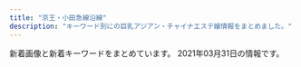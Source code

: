 ```yaml
---
title: "京王・小田急線沿線"
description: "キーワード別にの巨乳アジアン・チャイナエステ嬢情報をまとめました。"
---
```


新着画像と新着キーワードをまとめています。
2021年03月31日の情報です。

<DmmAffiliateIns />
<KeywordTable
  shops={
    [
    {
        "name": "for you",
        "keywords": {
            "E": 4,
            "86": 18,
            "D": 16,
            "87": 2
        },
        "url": "http://aroma-relax.red/",
        "station": "\u4ee3\u3005\u6728\u4e0a\u539f\u99c5\u5357\u53e3",
        "img_links": [
            "http://aroma-relax.red/img/cg06.jpg",
            "http://aroma-relax.red/img/cg03.jpg",
            "http://aroma-relax.red/img/f4.jpg",
            "http://aroma-relax.red/img/no.png",
            "http://aroma-relax.red/img/cg02.jpg",
            "http://aroma-relax.red/img/cg10.jpg",
            "http://aroma-relax.red/img/cg05.jpg",
            "http://aroma-relax.red/img/f1.jpg",
            "http://aroma-relax.red/img/cg08.jpg",
            "http://aroma-relax.red/img/cg09.jpg",
            "http://aroma-relax.red/img/stafft.jpg",
            "http://aroma-relax.red/img/cg07.jpg",
            "http://aroma-relax.red/img/l.png",
            "http://aroma-relax.red/img/f2.jpg",
            "http://aroma-relax.red/img/f3.jpg",
            "http://aroma-relax.red/img/top.jpg",
            "http://aroma-relax.red/img/footer.jpg",
            "http://aroma-relax.red/img/cg04.jpg",
            "http://aroma-relax.red/img/cg01.jpg"
        ]
    },
    {
        "station": "\u5343\u6b73\u70cf\u5c71\u99c5\u5317\u53e3",
        "img_links": [
            "http://massage-est.xyz/images/cg031.jpg",
            "http://massage-est.xyz/images/cg03.jpg",
            "http://massage-est.xyz/images/cg11.jpg",
            "http://massage-est.xyz/images/cg02.jpg",
            "http://massage-est.xyz/images/spacer900x360.png",
            "http://massage-est.xyz/images/sys.jpg",
            "http://massage-est.xyz/images/cg06.jpg",
            "http://massage-est.xyz/images/spacer300x450.png",
            "http://massage-est.xyz/images/up_100_1_0.jpg",
            "http://massage-est.xyz/images/cg071.jpg",
            "http://massage-est.xyz/images/top2.png",
            "http://massage-est.xyz/images/qr.jpg",
            "http://massage-est.xyz/images/cg01.jpg",
            "http://massage-est.xyz/images/cg09.jpg",
            "http://massage-est.xyz/images/cg04.jpg",
            "http://massage-est.xyz/images/cg13.jpg",
            "http://massage-est.xyz/images/cg081.jpg",
            "http://massage-est.xyz/images/cg051.jpg",
            "http://massage-est.xyz/images/cg12.jpg",
            "http://massage-est.xyz/images/cg10.jpg",
            "http://massage-est.xyz/images/top.png",
            "http://massage-est.xyz/images/cg08.jpg",
            "http://massage-est.xyz/images/cg07.jpg",
            "http://massage-est.xyz/images/cg05.jpg",
            "http://massage-est.xyz/images/cg021.jpg",
            "http://massage-est.xyz/images/cg061.jpg",
            "http://massage-est.xyz/images/cg091.jpg",
            "http://massage-est.xyz/images/cg011.jpg"
        ],
        "keywords": {
            "86": 90,
            "D": 76,
            "E": 14
        },
        "url": "http://massage-est.xyz/",
        "name": "\u6df1\u4e95\u6c37\u306e\u56fd"
    },
    {
        "keywords": {
            "86": 2,
            "D": 3,
            "88": 10,
            "E": 9
        },
        "url": "http://simiru.work/",
        "name": "\u30b9\u30df\u30ec",
        "station": "\u767b\u6238\u99c5\u751f\u7530\u7dd1\u5730\u53e3",
        "img_links": [
            "http://simiru.work/uploads/210317/1-21031GA143332.jpg",
            "http://simiru.work/uploads/210217/1-21021G45JWU.jpg",
            "http://simiru.work/webstyle/gobottom.png",
            "http://simiru.work/uploads/210217/1-21021G45Z0R1.jpg",
            "http://simiru.work/uploads/200706/1-200F6153052L7.jpg",
            "http://simiru.work/uploads/200706/1-200F6162A1116.jpg",
            "http://simiru.work/uploads/210317/1-21031GA40b18.jpg",
            "http://simiru.work/uploads/200706/1-200F616262aV.jpg",
            "http://simiru.work/uploads/allimg/210317/1-21031GA417.jpg",
            "http://simiru.work/uploads/allimg/210317/1-21031GA150.jpg",
            "http://simiru.work/uploads/200706/1-200F6162531Y9.png",
            "http://simiru.work/uploads/allimg/210217/1-21021G45K7.jpg",
            "http://simiru.work/uploads/210317/1-21031GA244V4.jpg",
            "http://simiru.work/uploads/allimg/210217/1-21021G45S1.jpg",
            "http://simiru.work/uploads/allimg/210217/1-21021G45911.jpg",
            "http://simiru.work/uploads/210317/1-21031GT511233.jpg",
            "http://simiru.work/uploads/allimg/210317/1-21031GA253.jpg",
            "http://simiru.work/uploads/200707/1-200FG022542H.jpg",
            "http://simiru.work/uploads/210217/1-21021G45Q5O1.jpg"
        ]
    },
    {
        "img_links": [
            "http://www.iyasi.work/images/news.png",
            "http://www.iyasi.work/images/staff_t.jpg",
            "http://www.iyasi.work/img/momo1.jpg",
            "http://www.iyasi.work/images/2.jpg",
            "http://www.iyasi.work/images/tel.jpg",
            "http://www.iyasi.work/images/interior_t.jpg",
            "http://www.iyasi.work/img/miyuki1.jpg",
            "http://www.iyasi.work/images/1.jpg",
            "http://www.iyasi.work/images/info.png",
            "http://www.iyasi.work/img/yuri1.jpg",
            "http://www.iyasi.work/images/ac1.png",
            "http://www.iyasi.work/images/int2.png",
            "http://www.iyasi.work/images/line.png",
            "http://www.iyasi.work/images/3.jpg",
            "http://www.iyasi.work/images/ta.jpg",
            "http://www.iyasi.work/images/tel2.png",
            "http://www.iyasi.work/images/ac2.png",
            "http://www.iyasi.work/images/tel1.png",
            "http://www.iyasi.work/images/sys2.png",
            "http://www.iyasi.work/images/sys1.png",
            "http://www.iyasi.work/images/mobile.jpg",
            "http://www.iyasi.work/images/int1.png"
        ],
        "keywords": {},
        "station": "\u8abf\u5e03\u99c5\u6771\u53e3",
        "name": "COCORO",
        "url": "http://www.iyasi.work/"
    },
    {
        "keywords": {
            "85": 74,
            "87": 72,
            "88": 12,
            "E": 36,
            "D": 158,
            "86": 48,
            "C": 80
        },
        "station": "\u9ad8\u5e61\u4e0d\u52d5\u99c5",
        "name": "come here \u30ea\u30e9\u30af\u30bc\u30fc\u30b7\u30e7\u30f3",
        "url": "http://shes-room.ests.jp/",
        "img_links": [
            "http://shes-room.ests.jp/images/img_eject.jpg",
            "http://shes-room.ests.jp/images/link_nav03.jpg",
            "http://shes-room.ests.jp/photos/sites/28/2020/10/2020101614244874.jpg",
            "http://shes-room.ests.jp/photos/sites/28/2021/03/2021031115115796.jpg",
            "http://shes-room.ests.jp/images/room1_l.jpg",
            "http://shes-room.ests.jp/images/link_nav06.jpg",
            "http://shes-room.ests.jp/photos/sites/28/2020/12/202012011125470.jpg",
            "http://shes-room.ests.jp/images/room2_l.jpg",
            "http://shes-room.ests.jp/images/sp_top.jpg",
            "http://shes-room.ests.jp/photos/sites/28/2020/10/2020101016222167.jpg",
            "http://shes-room.ests.jp/photos/sites/28/2020/12/2020122115433089.jpg",
            "http://shes-room.ests.jp/images/tit_eject.jpg",
            "http://shes-room.ests.jp/images/link_nav07.jpg",
            "http://shes-room.ests.jp/images/top.png",
            "http://shes-room.ests.jp/photos/sites/28/2020/12/2020120712462037.jpg",
            "http://shes-room.ests.jp/photos/sites/28/2020/10/202010071757145.jpg",
            "http://shes-room.ests.jp/photos/sites/28/2021/02/2021020116004176.jpg",
            "http://shes-room.ests.jp/images/link_nav04.jpg",
            "http://shes-room.ests.jp/photos/sites/28/2021/02/2021022614145396.jpg",
            "http://shes-room.ests.jp/images/room3_l.jpg",
            "http://shes-room.ests.jp/images/tit_face.jpg",
            "http://shes-room.ests.jp/photos/sites/28/2021/03/2021030315242120.jpg",
            "http://shes-room.ests.jp/images/btn_eject.jpg",
            "http://shes-room.ests.jp/images/room4_l.jpg",
            "http://shes-room.ests.jp/images/room5_l.jpg",
            "http://shes-room.ests.jp/images/link_nav05.jpg",
            "http://shes-room.ests.jp/photos/sites/28/2021/02/2021021511201284.jpg",
            "http://shes-room.ests.jp/photos/sites/28/2020/11/2020112612090675.jpg",
            "http://shes-room.ests.jp/photos/sites/28/2020/10/2020100717571635.jpg",
            "http://shes-room.ests.jp/images/close_eject.png",
            "http://shes-room.ests.jp/images/tit_new.jpg",
            "http://shes-room.ests.jp/images/link_nav02.jpg",
            "http://shes-room.ests.jp/photos/sites/28/2020/11/2020111110271328.jpg",
            "http://shes-room.ests.jp/photos/sites/28/2020/11/2020111612224039.jpg",
            "http://shes-room.ests.jp/photos/sites/28/2020/10/2020100717571552.jpg",
            "http://shes-room.ests.jp/images/room6_l.jpg",
            "http://shes-room.ests.jp/photos/sites/28/2020/10/2020100717571670.jpg",
            "http://shes-room.ests.jp/photos/sites/28/2020/12/2020122711283243.jpg",
            "http://shes-room.ests.jp/photos/sites/28/2021/02/2021020115594033.jpg",
            "http://shes-room.ests.jp/images/link_nav01.jpg"
        ]
    },
    {
        "img_links": [
            "http://sweet-heart.work/images/2.jpg",
            "http://sweet-heart.work/images/tr.jpg",
            "http://sweet-heart.work/img/rina1.jpg",
            "http://sweet-heart.work/images/staff_t.png",
            "http://sweet-heart.work/img/moe3.jpg",
            "http://sweet-heart.work/img/moe2.jpg",
            "http://sweet-heart.work/images/sys.jpg",
            "http://sweet-heart.work/images/int1.jpg",
            "http://sweet-heart.work/images/int2.jpg",
            "http://sweet-heart.work/images/1.jpg",
            "http://sweet-heart.work/images/3.jpg",
            "http://sweet-heart.work/images/att.png",
            "http://sweet-heart.work/img/moe1.jpg",
            "http://sweet-heart.work/images/b2.jpg",
            "http://sweet-heart.work/images/b1.jpg",
            "http://sweet-heart.work/images/news.jpg",
            "http://sweet-heart.work/img/mimi1.jpg",
            "http://sweet-heart.work/img/rina2.jpg",
            "http://sweet-heart.work/images/ta.jpg",
            "http://sweet-heart.work/images/interior_t.png",
            "http://sweet-heart.work/images/head.jpg",
            "http://sweet-heart.work/images/mobile.jpg"
        ],
        "keywords": {},
        "station": "\u5e9c\u4e2d\u99c5\u5317\u53e3",
        "name": "Sweet Heart",
        "url": "http://sweet-heart.work/"
    },
    {
        "img_links": [
            "http://est-massage.xyz/images/cg051.jpg",
            "http://est-massage.xyz/images/side_tel.png",
            "http://est-massage.xyz/images/cg082.jpg",
            "http://est-massage.xyz/images/cg07.jpg",
            "http://est-massage.xyz/images/bn03.jpg",
            "http://est-massage.xyz/images/cg181.jpg",
            "http://est-massage.xyz/images/cg071.jpg",
            "http://est-massage.xyz/images/ncg.jpg",
            "http://est-massage.xyz/images/cg12.jpg",
            "http://est-massage.xyz/images/200_40.png",
            "http://est-massage.xyz/images/cg17.jpg",
            "http://est-massage.xyz/images/cg161.jpg",
            "http://est-massage.xyz/images/cg101.jpg",
            "http://est-massage.xyz/images/cg18.jpg",
            "http://est-massage.xyz/images/cg05.jpg",
            "http://est-massage.xyz/images/r3.jpg",
            "http://est-massage.xyz/images/cg032.jpg",
            "http://est-massage.xyz/images/cg102.jpg",
            "http://est-massage.xyz/images/cg16.jpg",
            "http://est-massage.xyz/images/cg021.jpg",
            "http://est-massage.xyz/images/r1.jpg",
            "http://est-massage.xyz/images/88_31.png",
            "http://est-massage.xyz/images/cg061.jpg",
            "http://est-massage.xyz/images/sy2.jpg",
            "http://est-massage.xyz/images/cg022.jpg",
            "http://est-massage.xyz/images/250_50.png",
            "http://est-massage.xyz/images/cg15.jpg",
            "http://est-massage.xyz/images/cg081.jpg",
            "http://est-massage.xyz/images/cg191.jpg",
            "http://est-massage.xyz/images/bn02.jpg",
            "http://est-massage.xyz/images/r2.jpg",
            "http://est-massage.xyz/images/cg04.jpg",
            "http://est-massage.xyz/images/foot_tel.png",
            "http://est-massage.xyz/images/468_60.png",
            "http://est-massage.xyz/images/head_tell.png",
            "http://est-massage.xyz/images/head_tell2.png",
            "http://est-massage.xyz/images/cg09.jpg",
            "http://est-massage.xyz/images/cg011.jpg",
            "http://est-massage.xyz/images/cg072.jpg",
            "http://est-massage.xyz/images/cg151.jpg",
            "http://est-massage.xyz/images/cg01.jpg",
            "http://est-massage.xyz/images/bn01.jpg",
            "http://est-massage.xyz/images/cg052.jpg",
            "http://est-massage.xyz/images/cg11.jpg",
            "http://est-massage.xyz/images/cg10.jpg",
            "http://est-massage.xyz/images/cg08.jpg",
            "http://est-massage.xyz/images/cg02.jpg",
            "http://est-massage.xyz/images/cg06.jpg",
            "http://est-massage.xyz/images/cg041.jpg",
            "http://est-massage.xyz/images/sy1.jpg",
            "http://est-massage.xyz/images/cg19.jpg",
            "http://est-massage.xyz/images/cg182.jpg",
            "http://est-massage.xyz/images/cg152.jpg",
            "http://est-massage.xyz/images/cg062.jpg"
        ],
        "url": "http://est-massage.xyz/",
        "name": "Oasis\uff5e\u30aa\u30a2\u30b7\u30b9\uff5e",
        "keywords": {
            "E": 7,
            "C": 13,
            "85": 13,
            "83": 5,
            "84": 13,
            "88": 6,
            "86": 21,
            "87": 2,
            "D": 31
        },
        "station": "\u7b39\u585a\u99c5\u5317\u53e3"
    },
    {
        "name": "\u7652\u3057\u82d1",
        "keywords": {
            "C": 7
        },
        "station": "\u5e9c\u4e2d\u99c5\u5357\u53e3",
        "url": "http://iyashien-est.com/",
        "img_links": [
            "http://iyashien-est.com/girl/9.jpg",
            "http://iyashien-est.com/images/capinfo.jpg",
            "http://iyashien-est.com/girl/3.jpg",
            "http://iyashien-est.com/images/room/photo01.jpg",
            "http://iyashien-est.com/girl/2.jpg",
            "http://iyashien-est.com/images/staff.jpg",
            "http://iyashien-est.com/images/index.jpg",
            "http://iyashien-est.com/images/room/photo03.jpg",
            "http://iyashien-est.com/girl/4.jpg",
            "http://iyashien-est.com/images/room/photo04.jpg",
            "http://iyashien-est.com/girl/8.jpg",
            "http://iyashien-est.com/girl/5.jpg",
            "http://iyashien-est.com/images/room/photo02.jpg",
            "http://iyashien-est.com/girl/7.jpg",
            "http://iyashien-est.com/girl/16.jpg",
            "http://iyashien-est.com/girl/1.jpg"
        ]
    },
    {
        "url": "http://www.vivi.esjp.site/",
        "img_links": [
            "http://www.vivi.esjp.site/images/top_sche.png",
            "http://www.vivi.esjp.site/images/shop/shop01.jpg",
            "http://www.vivi.esjp.site/files/022.jpg",
            "http://www.vivi.esjp.site/images/shop/shop03.jpg",
            "http://www.vivi.esjp.site/files/020-02.jpg",
            "http://www.vivi.esjp.site/files/007.jpg",
            "http://www.vivi.esjp.site/files/011.jpg",
            "http://www.vivi.esjp.site/files/010-02.jpg",
            "http://www.vivi.esjp.site/images/girl-z2.jpg",
            "http://www.vivi.esjp.site/files/002-02.jpg",
            "http://www.vivi.esjp.site/files/008-02.jpg",
            "http://www.vivi.esjp.site/files/003.jpg",
            "http://www.vivi.esjp.site/files/010.jpg",
            "http://www.vivi.esjp.site/files/021.jpg",
            "http://www.vivi.esjp.site/files/002.jpg",
            "http://www.vivi.esjp.site/images/bj3.png",
            "http://www.vivi.esjp.site/files/021-02.jpg",
            "http://www.vivi.esjp.site/images/link_line.png",
            "http://www.vivi.esjp.site/images/staff_line.png",
            "http://www.vivi.esjp.site/files/016.jpg",
            "http://www.vivi.esjp.site/images/shop/shop04.jpg",
            "http://www.vivi.esjp.site/files/018.jpg",
            "http://www.vivi.esjp.site/files/013.jpg",
            "http://www.vivi.esjp.site/files/004-02.jpg",
            "http://www.vivi.esjp.site/files/006-02.jpg",
            "http://www.vivi.esjp.site/files/001-02.jpg",
            "http://www.vivi.esjp.site/files/006.jpg",
            "http://www.vivi.esjp.site/files/019-02.jpg",
            "http://www.vivi.esjp.site/files/014-02.jpg",
            "http://www.vivi.esjp.site/files/011-02.jpg",
            "http://www.vivi.esjp.site/images/shop/shop02.jpg",
            "http://www.vivi.esjp.site/files/017.jpg",
            "http://www.vivi.esjp.site/files/013-02.jpg",
            "http://www.vivi.esjp.site/files/003-02.jpg",
            "http://www.vivi.esjp.site/files/018-02.jpg",
            "http://www.vivi.esjp.site/files/016-02.jpg",
            "http://www.vivi.esjp.site/files/022-02.jpg",
            "http://www.vivi.esjp.site/files/020.jpg",
            "http://www.vivi.esjp.site/files/019.jpg",
            "http://www.vivi.esjp.site/files/014.jpg",
            "http://www.vivi.esjp.site/images/top.png",
            "http://www.vivi.esjp.site/files/017-02.jpg",
            "http://www.vivi.esjp.site/files/001.jpg",
            "http://www.vivi.esjp.site/files/015-02.jpg",
            "http://www.vivi.esjp.site/files/007-02.jpg",
            "http://www.vivi.esjp.site/files/015.jpg",
            "http://www.vivi.esjp.site/files/004.jpg",
            "http://www.vivi.esjp.site/images/girl-z1.jpg",
            "http://www.vivi.esjp.site/files/008.jpg",
            "http://www.vivi.esjp.site/images/mobile.jpg"
        ],
        "name": "ViVi",
        "station": "\u5343\u6b73\u70cf\u5c71\u99c5\u5317\u53e3",
        "keywords": {
            "87": 14,
            "88": 2,
            "D": 17,
            "86": 3,
            "C": 2
        }
    },
    {
        "url": "http://www.fuwa.work/",
        "keywords": {},
        "station": "\u5e9c\u4e2d\u99c5\u5317\u53e3",
        "img_links": [
            "http://www.fuwa.work/images/staff_t.png",
            "http://www.fuwa.work/images/sys4.png",
            "http://www.fuwa.work/images/mobile.jpg",
            "http://www.fuwa.work/staff/moe.jpg",
            "http://www.fuwa.work/img/moe1.jpg",
            "http://www.fuwa.work/images/int2.png",
            "http://www.fuwa.work/images/news.jpg",
            "http://www.fuwa.work/staff/nana.jpg",
            "http://www.fuwa.work/images/sys3.jpg",
            "http://www.fuwa.work/images/info.png",
            "http://www.fuwa.work/images/sys2.jpg",
            "http://www.fuwa.work/images/line.png",
            "http://www.fuwa.work/images/int1.png",
            "http://www.fuwa.work/img/moe2.jpg",
            "http://www.fuwa.work/images/rec.jpg",
            "http://www.fuwa.work/images/sys1.jpg",
            "http://www.fuwa.work/staff/anata.jpg",
            "http://www.fuwa.work/images/interior_t.png",
            "http://www.fuwa.work/img/nana1.jpg",
            "http://www.fuwa.work/img/nana2.jpg",
            "http://www.fuwa.work/images/head.jpg",
            "http://www.fuwa.work/img/mimi1.jpg",
            "http://www.fuwa.work/img/anata1.jpg",
            "http://www.fuwa.work/staff/mimi.jpg"
        ],
        "name": "Olive \uff5e\u30aa\u30ea\u30fc\u30d6\uff5e"
    },
    {
        "url": "http://www.goldsea.work/",
        "station": "\u767b\u6238\u99c5",
        "img_links": [
            "http://www.goldsea.work/img/pic/slide_12.jpg",
            "http://www.goldsea.work/staff/nao.jpg",
            "http://www.goldsea.work/img/pic/int2.jpg",
            "http://www.goldsea.work/img/pic/int3.jpg",
            "http://www.goldsea.work/staff/mayu2.jpg",
            "http://www.goldsea.work/staff/mayu1.jpg",
            "http://www.goldsea.work/staff/riko1.jpg",
            "http://www.goldsea.work/staff/yuki.jpg",
            "http://www.goldsea.work/img/pic/slide_11.jpg",
            "http://www.goldsea.work/staff/yuki1.jpg",
            "http://www.goldsea.work/staff/nao1.jpg",
            "http://www.goldsea.work/img/pic/int1.jpg",
            "http://www.goldsea.work/staff/riko2.jpg",
            "http://www.goldsea.work/staff/yuki2.jpg",
            "http://www.goldsea.work/img/loader.png",
            "http://www.goldsea.work/staff/nao2.jpg",
            "http://www.goldsea.work/staff/mayu.jpg",
            "http://www.goldsea.work/staff/riko.jpg"
        ],
        "name": "Stylish",
        "keywords": {
            "83": 1,
            "E": 2,
            "85": 1,
            "84": 1,
            "C": 4,
            "D": 2,
            "86": 1
        }
    },
    {
        "keywords": {
            "86": 4,
            "85": 3
        },
        "url": "http://relax-massage.red/",
        "station": "\u7b39\u585a\u99c5\u5317\u53e3",
        "name": "Tiary Spa \uff5e\u30c6\u30a3\u30a2\u30ea\u30fc\u30b9\u30d1\uff5e",
        "img_links": [
            "http://relax-massage.red/img/cg02.jpg",
            "http://relax-massage.red/img/top.jpg",
            "http://relax-massage.red/img/cg05.jpg",
            "http://relax-massage.red/img/linkt.jpg",
            "http://relax-massage.red/img/girlst.jpg",
            "http://relax-massage.red/img/cg03.jpg",
            "http://relax-massage.red/img/f.jpg",
            "http://relax-massage.red/img/cg01.jpg",
            "http://relax-massage.red/img/no.png",
            "http://relax-massage.red/img/l.jpg"
        ]
    },
    {
        "img_links": [],
        "station": "\u5343\u6b73\u8239\u6a4b\u99c5\u5357\u53e3",
        "url": "http://salon-rlx.com/",
        "name": "\u8776\u821e",
        "keywords": {}
    },
    {
        "name": "Look at me",
        "img_links": [
            "http://est70.xyz/lam/images/button-1.png",
            "http://est70.xyz/lam/images/button-2.png",
            "http://est70.xyz/lam/images/button-5.png",
            "http://est70.xyz/lam/images/concept.png",
            "http://est70.xyz/lam/girl/g03.png",
            "http://est70.xyz/lam/images/tt.png",
            "http://est70.xyz/lam/images/tel-bar.png",
            "http://est70.xyz/lam/girl/4.jpg",
            "http://est70.xyz/lam/girl/g06.png",
            "http://est70.xyz/lam/girl/3.jpg",
            "http://est70.xyz/lam/images/button-3.png",
            "http://est70.xyz/lam/girl/6.jpg",
            "http://est70.xyz/lam/images/button-6.png",
            "http://est70.xyz/lam/images/footer.png",
            "http://est70.xyz/lam/girl/g04.png",
            "http://est70.xyz/lam/images/button-4.png",
            "http://est70.xyz/lam/girl/5.jpg"
        ],
        "keywords": {},
        "station": "\u7a32\u7530\u5824\u99c5",
        "url": "http://est70.xyz/lam/"
    },
    {
        "station": "\u8056\u8e5f\u685c\u30f6\u4e18\u99c5\u6771\u53e3",
        "url": "https://lu-rinpa.tokyo/",
        "keywords": {},
        "name": "\u685c\u96ea",
        "img_links": [
            "https://lu-rinpa.tokyo/wp-content/uploads/2019/12/rtdyfugihojsa.jpg",
            "https://lu-rinpa.tokyo/wp-content/themes/este/img/top-img01.png",
            "https://lu-rinpa.tokyo/wp-content/themes/este/img/top-img035.png",
            "https://lu-rinpa.tokyo/wp-content/uploads/2019/06/6.jpg",
            "https://lu-rinpa.tokyo/wp-content/themes/este/img/tel.png",
            "https://lu-rinpa.tokyo/wp-content/themes/este/img/tel01.png",
            "https://lu-rinpa.tokyo/wp-content/themes/este/img/top-img02.png",
            "https://lu-rinpa.tokyo/wp-content/themes/este/img/1.jpg",
            "https://lu-rinpa.tokyo/wp-content/themes/este/img/2.jpg",
            "https://lu-rinpa.tokyo/wp-content/uploads/2019/12/dtyfugihoja.jpg",
            "https://lu-rinpa.tokyo/wp-content/themes/este/img/3.jpg",
            "https://lu-rinpa.tokyo/wp-content/themes/este/img/4.jpg",
            "https://lu-rinpa.tokyo/wp-content/themes/este/img/top-img066.png",
            "https://lu-rinpa.tokyo/wp-content/uploads/2019/12/rydftugihoix.jpg"
        ]
    },
    {
        "name": "\u5065\u5eb7\u697d",
        "url": "http://www.mens-chitose.com/",
        "keywords": {
            "86": 3,
            "D": 3
        },
        "img_links": [
            "http://www.mens-chitose.com/files/013.jpg",
            "http://www.mens-chitose.com/images/attention.png",
            "http://www.mens-chitose.com/images/infoSlide01.jpg",
            "http://www.mens-chitose.com/files/011.jpg",
            "http://www.mens-chitose.com/files/001.jpg",
            "http://www.mens-chitose.com/images/coverParts.png",
            "http://www.mens-chitose.com/images/concept.jpg",
            "http://www.mens-chitose.com/images/info.jpg"
        ],
        "station": "\u5343\u6b73\u8239\u6a4b\u99c5\u5317\u53e3"
    },
    {
        "name": "kokoro\u306e\u611b",
        "img_links": [],
        "url": "http://kokochi.iest.info/",
        "keywords": {},
        "station": "\u660e\u5927\u524d\u99c5\u4e2d\u592e\u53e3"
    },
    {
        "station": "\u767b\u6238\u99c5",
        "url": "http://est70.jp/nch/",
        "keywords": {},
        "name": "N.\u30c1\u30a7\u30ea\u30fc",
        "img_links": [
            "http://est70.jp/nch/images/bt3.png",
            "http://est70.jp/nch/girl/g04.png",
            "http://est70.jp/nch/images/phone.png",
            "http://est70.jp/nch/images/bt5.png",
            "http://est70.jp/nch/images/footer.png",
            "http://est70.jp/nch/girl/g03.png",
            "http://est70.jp/nch/images/bt2.png",
            "http://est70.jp/nch/girl/g02.png",
            "http://est70.jp/nch/images/top.png",
            "http://est70.jp/nch/images/bt1.png",
            "http://est70.jp/nch/girl/g01.png",
            "http://est70.jp/nch/images/headp.png",
            "http://est70.jp/nch/images/bt4.png",
            "http://est70.jp/nch/images/bt6.png",
            "http://est70.jp/nch/images/facial-massage.png"
        ]
    },
    {
        "url": "http://inadazutsumi.work/",
        "name": "\u30c1\u30e3\u30fc\u30df\u30f3\u30b0",
        "keywords": {},
        "img_links": [
            "http://inadazutsumi.work/images/g5.jpg",
            "http://inadazutsumi.work/images/g3.jpg",
            "http://inadazutsumi.work/images/top.jpg",
            "http://inadazutsumi.work/images/tel.jpg",
            "http://inadazutsumi.work/images/g2.jpg",
            "http://inadazutsumi.work/images/g0.jpg",
            "http://inadazutsumi.work/images/g4.jpg",
            "http://inadazutsumi.work/images/g1.jpg",
            "http://inadazutsumi.work/images/mobile.jpg",
            "http://inadazutsumi.work/images/zi_staff.png"
        ],
        "station": "JR\u7a32\u7530\u5824\u99c5"
    },
    {
        "station": "\u4eac\u738b\u591a\u6469\u30bb\u30f3\u30bf\u30fc\u99c5\u897f\u53e3",
        "keywords": {
            "C": 9
        },
        "name": "\u693f",
        "img_links": [
            "http://www.aroma-tsubaki.com/uploads/aromatsubaki/2011/10/play2.jpg",
            "http://www.aroma-tsubaki.com/uploads/aromatsubaki/2011/10/468x60.jpg",
            "http://www.aroma-tsubaki.com/uploads/aromatsubaki/2011/10/play3.jpg",
            "http://www.aroma-tsubaki.com/uploads/aromatsubaki/2020/10/flash2.jpg",
            "http://www.aroma-tsubaki.com/uploads/aromatsubaki/2020/10/flash3.jpg",
            "http://www.aroma-tsubaki.com/uploads/aromatsubaki/2011/11/e794bbe5838f-031.jpg",
            "http://www.aroma-tsubaki.com/uploads/aromatsubaki/2011/10/play4.jpg",
            "http://www.aroma-tsubaki.com/uploads/aromatsubaki/images/no-photo.jpg",
            "http://www.aroma-tsubaki.com/uploads/aromatsubaki/2020/10/top.jpg",
            "http://www.aroma-tsubaki.com/uploads/aromatsubaki/2020/10/flash5.jpg",
            "http://www.aroma-tsubaki.com/uploads/aromatsubaki/2011/10/info.jpg",
            "http://www.aroma-tsubaki.com/uploads/aromatsubaki/2011/10/zi_link.jpg",
            "http://www.aroma-tsubaki.com/uploads/aromatsubaki/2020/10/flash1.jpg",
            "http://www.aroma-tsubaki.com/uploads/aromatsubaki/2011/11/e794bbe5838f-029.jpg",
            "http://www.aroma-tsubaki.com/uploads/aromatsubaki/2020/10/flash4.jpg",
            "http://www.aroma-tsubaki.com/uploads/aromatsubaki/2012/10/e794bbe5838f-261.jpg",
            "http://www.aroma-tsubaki.com/uploads/aromatsubaki/2011/10/shouji.jpg",
            "http://www.aroma-tsubaki.com/uploads/aromatsubaki/2011/10/play1.jpg",
            "http://www.aroma-tsubaki.com/uploads/aromatsubaki/2018/10/tel.jpg",
            "http://www.aroma-tsubaki.com/uploads/aromatsubaki/2012/03/e794bbe5838f-1079.jpg",
            "http://www.aroma-tsubaki.com/uploads/aromatsubaki/2012/05/e794bbe5838f-1623.jpg",
            "http://www.aroma-tsubaki.com/uploads/aromatsubaki/2020/10/flash6.jpg"
        ],
        "url": "http://aroma-tsubaki.com/"
    },
    {
        "name": "\u7f8e\u4eba\u30af\u30e9\u30d6",
        "img_links": [
            "http://www.bijinclub.mensest.com/images/tit_new.png",
            "http://www.bijinclub.mensest.com/images/top.jpg",
            "http://www.bijinclub.mensest.com/files/003.jpg",
            "http://www.bijinclub.mensest.com/photo_news/upimg/7091560502dbdec686_0.jpg",
            "http://www.bijinclub.mensest.com/files/002-03.jpg",
            "http://www.bijinclub.mensest.com/images/sp_top.jpg",
            "http://www.bijinclub.mensest.com/images/maining.jpg",
            "http://www.bijinclub.mensest.com/files/001-02.jpg",
            "http://www.bijinclub.mensest.com/files/006-03.jpg",
            "http://www.bijinclub.mensest.com/photo_news/upimg/77989605d65a139478_0.jpg",
            "http://www.bijinclub.mensest.com/files/001-03.jpg",
            "http://www.bijinclub.mensest.com/files/005.jpg",
            "http://www.bijinclub.mensest.com/images/sp_tit_new.png",
            "http://www.bijinclub.mensest.com/files/003-03.jpg",
            "http://www.bijinclub.mensest.com/photo_news/upimg/7091560502dbdec686_1.jpg",
            "http://www.bijinclub.mensest.com/files/003-02.jpg",
            "http://www.bijinclub.mensest.com/files/004-03.jpg",
            "http://www.bijinclub.mensest.com/files/002-02.jpg",
            "http://www.bijinclub.mensest.com/files/005-02.jpg",
            "http://www.bijinclub.mensest.com/images/tit_therapist.png",
            "http://www.bijinclub.mensest.com/files/004.jpg",
            "http://www.bijinclub.mensest.com/files/002.jpg",
            "http://www.bijinclub.mensest.com/files/005-03.jpg",
            "http://www.bijinclub.mensest.com/images/img_tel.png",
            "http://www.bijinclub.mensest.com/files/004-02.jpg",
            "http://www.bijinclub.mensest.com/images/sp_tit_therapist.png",
            "http://www.bijinclub.mensest.com/files/006-02.jpg",
            "http://www.bijinclub.mensest.com/files/006.jpg",
            "http://www.bijinclub.mensest.com/files/001.jpg"
        ],
        "url": "http://www.bijinclub.mensest.com/",
        "station": "\u7b39\u585a\u99c5\u5317\u53e3",
        "keywords": {
            "\u5de8\u4e73": 1,
            "86": 6,
            "D": 36,
            "87": 30,
            "\u4e73": 1
        }
    },
    {
        "img_links": [
            "http://soleil.ebb.jp/2019121106171659.jpg",
            "http://soleil.ebb.jp/end.png",
            "http://soleil.ebb.jp/mens-esthe1.png",
            "http://soleil.ebb.jp/int1.png",
            "http://soleil.ebb.jp/ryoukihyo.png",
            "http://soleil.ebb.jp/2019121106173083.jpg",
            "http://soleil.ebb.jp/2019121106172252.jpg",
            "http://soleil.ebb.jp/s_news.jpg",
            "http://soleil.ebb.jp/s_staff.jpg",
            "http://soleil.ebb.jp/nbj2.jpg",
            "http://soleil.ebb.jp/2019123003062327.jpg",
            "http://soleil.ebb.jp/top.png",
            "http://soleil.ebb.jp/2019121106170955.jpg",
            "http://soleil.ebb.jp/2019121106171979.jpg"
        ],
        "url": "http://soleil.ebb.jp/",
        "name": "SOLEIL \uff5e\u30bd\u30ec\u30a4\u30e6\uff5e",
        "keywords": {
            "C": 2,
            "83": 2,
            "D": 5,
            "85": 1,
            "87": 3,
            "86": 1
        },
        "station": "\u8056\u8e5f\u685c\u30f6\u4e18\u99c5\u6771\u53e3"
    },
    {
        "station": "\u7b39\u585a\u99c5\u5317\u53e3",
        "name": "\u30de\u30ab\u30ed\u30f3",
        "keywords": {},
        "img_links": [],
        "url": "https://es.eoeoco.com/"
    },
    {
        "station": "\u5e9c\u4e2d\u99c5",
        "url": "https://dear.ests.jp/",
        "name": "Dear",
        "keywords": {
            "\u4e73": 1,
            "C": 1,
            "E": 2,
            "D": 28,
            "\u5de8\u4e73": 1
        },
        "img_links": [
            "https://esta-kanto.com/img/kanto/esta-200_40.jpg",
            "https://dear.ests.jp/photos/sites/49/2021/03/2021032517191937.jpeg",
            "https://dear.ests.jp/photos/sites/49/2021/03/2021032910153971.jpg",
            "https://dear.ests.jp/images/link2.jpg",
            "https://dear.ests.jp/images/bj3.jpg",
            "https://dear.ests.jp/images/info2.jpg",
            "https://dear.ests.jp/images/member.jpg",
            "https://dear.ests.jp/photos/sites/49/2021/03/2021031514290667.jpeg",
            "https://dear.ests.jp/photos/sites/49/2021/03/2021030814195868.jpeg",
            "https://dear.ests.jp/photos/sites/49/2021/03/2021031923372463.jpeg",
            "https://dear.ests.jp/images/staff0.jpg",
            "https://dear.ests.jp/photos/sites/49/2021/03/2021031514500092.jpeg",
            "https://dear.ests.jp/images/bj1.jpg",
            "https://dear.ests.jp/images/s_staff.jpg",
            "https://dear.ests.jp/photos/sites/49/2021/03/2021032017365351.jpg",
            "https://dear.ests.jp/images/amore.jpg",
            "https://dear.ests.jp/images/s_link.jpg",
            "https://dear.ests.jp/images/s_info.jpg",
            "https://dear.ests.jp/photos/sites/49/2021/03/2021030914355671.jpeg",
            "https://dear.ests.jp/photos/sites/49/2021/03/2021030910275770.jpeg",
            "https://dear.ests.jp/images/1.jpg",
            "https://dear.ests.jp/images/top.jpg",
            "https://dear.ests.jp/images/paypay.jpg",
            "https://dear.ests.jp/photos/sites/49/2021/03/2021031501305665.jpeg",
            "https://dear.ests.jp/photos/sites/49/2021/03/2021030422390485.jpeg"
        ]
    },
    {
        "keywords": {},
        "name": "37\u2103",
        "url": "http://37.esnavi.work/",
        "station": "\u5e61\u30f6\u8c37\u99c5",
        "img_links": []
    },
    {
        "img_links": [
            "http://www.miyabi.esturl.com/images/coverParts.png",
            "http://www.miyabi.esturl.com/files/002.jpg",
            "http://www.miyabi.esturl.com/files/002-02.jpg",
            "http://www.miyabi.esturl.com/images/infoSlide01.jpg",
            "http://www.miyabi.esturl.com/files/003.jpg",
            "http://www.miyabi.esturl.com/files/001.jpg",
            "http://www.miyabi.esturl.com/files/003-03.jpg",
            "http://www.miyabi.esturl.com/images/backlistbtn.png",
            "http://www.miyabi.esturl.com/files/001-03.jpg",
            "http://www.miyabi.esturl.com/files/003-02.jpg",
            "http://www.miyabi.esturl.com/files/001-02.jpg",
            "http://www.miyabi.esturl.com/files/002-03.jpg",
            "http://www.miyabi.esturl.com/images/attention.png"
        ],
        "keywords": {
            "87": 4,
            "D": 6,
            "86": 2,
            "C": 11
        },
        "url": "http://www.miyabi.esturl.com/",
        "name": "\u96c5",
        "station": "\u4eac\u738b\u6c38\u5c71\u99c5\u5317\u53e3"
    },
    {
        "url": "http://www.niihao.xyz/",
        "keywords": {},
        "img_links": [
            "http://www.niihao.xyz/images/4.jpg",
            "http://www.niihao.xyz/images/mimi.jpg",
            "http://www.niihao.xyz/images/lanmu_06.jpg",
            "http://www.niihao.xyz/images/staff/11.jpg",
            "http://www.niihao.xyz/images/index-yume_04.jpg",
            "http://www.niihao.xyz/psd/off.jpg",
            "http://www.niihao.xyz/images/nav/l-nav-_job.jpg",
            "http://www.niihao.xyz/images/staff/shazhi.jpg",
            "http://www.niihao.xyz/images/index-yume_11.jpg",
            "http://www.niihao.xyz/images/lanmu_03.jpg",
            "http://www.niihao.xyz/images/staff/miki.jpeg",
            "http://www.niihao.xyz/images/lanmu_07.jpg",
            "http://www.niihao.xyz/images/staff/remon.jpg",
            "http://www.niihao.xyz/images/l-nav-_staff.jpg",
            "http://www.niihao.xyz/images/index-yume_02.jpg"
        ],
        "station": "\u5e9c\u4e2d\u99c5\u5357\u53e3",
        "name": "\u30cb\u30fc\u30cf\u30aa"
    },
    {
        "keywords": {},
        "name": "FAIRIES\uff5e\u30d5\u30a7\u30a2\u30ea\u30fc\u30ba\uff5e",
        "url": "http://www.fairies.work/",
        "station": "\u767b\u6238\u99c5\u591a\u6469\u5ddd\u53e3",
        "img_links": [
            "http://www.fairies.work/images/gallery/image_02.png",
            "http://www.fairies.work/images/staff/sample_image.png",
            "http://www.fairies.work/images/home/home_bnr_03b.png",
            "http://www.fairies.work/images/staff/ayumi.jpg",
            "http://www.fairies.work/images/gallery/image_08.png",
            "http://www.fairies.work/images/staff/sara.jpg",
            "http://www.fairies.work/images/home/image_01.png",
            "http://www.fairies.work/images/staff/sati.jpg",
            "http://www.fairies.work/images/home/home_bnr_04d.png",
            "http://www.fairies.work/images/home/home_btn_off.png",
            "http://www.fairies.work/images/home/home_bnr_02.png",
            "http://www.fairies.work/images/home/image_03.png",
            "http://www.fairies.work/images/staff/yuna.jpg",
            "http://www.fairies.work/images/common/side_bnr_02.png",
            "http://www.fairies.work/images/home/image_02.png",
            "http://www.fairies.work/images/gallery/image_03.png",
            "http://www.fairies.work/images/gallery/image_06.png",
            "http://www.fairies.work/images/gallery/image_05.png",
            "http://www.fairies.work/images/gallery/image_01.png",
            "http://www.fairies.work/images/staff/koko.jpg",
            "http://www.fairies.work/images/staff/yui.jpg",
            "http://www.fairies.work/images/staff/arisa.jpg",
            "http://www.fairies.work/images/gallery/image_04.png",
            "http://www.fairies.work/images/staff/hana.jpg",
            "http://www.fairies.work/images/gallery/image_07.png",
            "http://www.fairies.work/images/staff/mirai.jpg"
        ]
    },
    {
        "keywords": {},
        "url": "http://bluemoon.ests.jp/",
        "station": "\u8abf\u5e03\u99c5\u6771\u53e3",
        "name": "Blue Moon",
        "img_links": []
    },
    {
        "url": "https://www.land-prince.work/",
        "name": "\u30e9\u30f3\u30c9\u30d7\u30ea\u30f3\u30b9",
        "keywords": {},
        "img_links": [
            "https://www.land-prince.work/images/int1.jpg",
            "https://www.land-prince.work/images/b2.jpg",
            "https://www.land-prince.work/images/3.jpg",
            "https://www.land-prince.work/images/sys2.jpg",
            "https://www.land-prince.work/img/tomo1.jpg",
            "https://www.land-prince.work/images/1.jpg",
            "https://www.land-prince.work/images/2.jpg",
            "https://www.land-prince.work/images/sisu.jpg",
            "https://www.land-prince.work/images/tel.jpg",
            "https://www.land-prince.work/images/int2.jpg",
            "https://www.land-prince.work/images/interior_t.jpg",
            "https://www.land-prince.work/images/head.jpg",
            "https://www.land-prince.work/images/b3.jpg",
            "https://www.land-prince.work/images/b1.jpg",
            "https://www.land-prince.work/images/mobile.jpg",
            "https://www.land-prince.work/images/news.jpg",
            "https://www.land-prince.work/images/rtel.jpg",
            "https://www.land-prince.work/img/rio1.jpg",
            "https://www.land-prince.work/img/mina1.jpg",
            "https://www.land-prince.work/images/staff_t.jpg",
            "https://www.land-prince.work/images/sys1.jpg",
            "https://www.land-prince.work/images/rec1.jpg",
            "https://www.land-prince.work/images/s1.png"
        ],
        "station": "\u5e61\u30f6\u8c37\u99c5\u5357\u53e3"
    },
    {
        "url": "http://ruby.iest.info/",
        "keywords": {
            "C": 10,
            "D": 12,
            "87": 4,
            "88": 4,
            "86": 4
        },
        "img_links": [
            "http://ruby.iest.info/images/service.jpg",
            "http://ruby.iest.info/images/nei_bj1.png",
            "http://ruby.iest.info/images/s_staff.png",
            "http://ruby.iest.info/images/mobile.jpg",
            "http://ruby.iest.info/images/news.png",
            "http://ruby.iest.info/photos/sites/8/2021/03/2021032513172299.jpg",
            "http://ruby.iest.info/images/bian.jpg",
            "http://ruby.iest.info/images/top.jpg",
            "http://ruby.iest.info/photos/sites/8/2021/01/2021011916294226.jpg",
            "http://ruby.iest.info/photos/sites/8/2021/01/2021012215132922.jpg"
        ],
        "name": "Ruby\u30fb\u30eb\u30d3\u30fc",
        "station": "\u767b\u6238\u99c5\u751f\u7530\u7dd1\u5730\u53e3"
    },
    {
        "img_links": [
            "http://cinderella-princess.net/images/s_staff.jpg",
            "http://cinderella-princess.net/images/movie.jpg",
            "http://cinderella-princess.net/images/staff0.jpg",
            "http://cinderella-princess.net/images/tel.jpg",
            "http://cinderella-princess.net/images/staff3.jpg",
            "http://cinderella-princess.net/links/esthe-summit.jpg",
            "http://cinderella-princess.net/images/room1.jpg",
            "http://cinderella-princess.net/images/staff4.jpg",
            "http://cinderella-princess.net/images/staff2.jpg",
            "http://cinderella-princess.net/images/mobile.jpg",
            "http://cinderella-princess.net/images/room2.jpg",
            "http://cinderella-princess.net/images/room4.jpg",
            "http://cinderella-princess.net/images/s_news.jpg",
            "http://cinderella-princess.net/images/s_chedule.jpg",
            "http://cinderella-princess.net/images/nei_bj2.jpg",
            "http://cinderella-princess.net/images/girl-z1.jpg",
            "http://cinderella-princess.net/images/room3.jpg",
            "http://cinderella-princess.net/images/staff1.jpg",
            "http://cinderella-princess.net/images/girl-z2.jpg",
            "http://cinderella-princess.net/images/s_link.jpg"
        ],
        "keywords": {
            "86": 10,
            "C": 23
        },
        "name": "\u30ea\u30e9\u30af\u30bc\u30fc\u30b7\u30e7\u30f3\u6075",
        "url": "http://cinderella-princess.net",
        "station": "\u767e\u5408\u30f6\u4e18\u99c5\u5317\u53e3"
    },
    {
        "url": "http://arm-relax.com/",
        "name": "\u96c5\u30fb\u307f\u3084\u3073",
        "img_links": [
            "http://arm-relax.com/pic/topimg1.jpg",
            "http://arm-relax.com/staff/yumi/01.jpg",
            "http://arm-relax.com/i/files/homeimg.jpg",
            "http://arm-relax.com/staff/eri/01.jpg",
            "http://arm-relax.com/staff/aya/01.jpg",
            "http://arm-relax.com/staff/yuri/01mb.jpg",
            "http://arm-relax.com/staff/eri/01mb.jpg",
            "http://arm-relax.com/pic/topimg2.jpg",
            "http://arm-relax.com/img/ttl_link.png",
            "http://arm-relax.com/pic/head.png",
            "http://arm-relax.com/img/ttl_recbnr.png",
            "http://arm-relax.com/staff/yumi/01mb.jpg",
            "http://arm-relax.com/staff/aya/01mb.jpg",
            "http://arm-relax.com/staff/yuri/01.jpg",
            "http://arm-relax.com/staff/mika/01mb.jpg",
            "http://arm-relax.com/img/ttl_mobile.png",
            "http://arm-relax.com/staff/mimi/01.jpg",
            "http://arm-relax.com/img/ttl_staff.png",
            "http://arm-relax.com/staff/mika/01.jpg",
            "http://arm-relax.com/staff/mimi/01mb.jpg"
        ],
        "keywords": {
            "C": 16
        },
        "station": "\u5e9c\u4e2d\u99c5\u5357\u53e3"
    },
    {
        "url": "http://hanamizuki.tyo.cm/",
        "station": "\u5e9c\u4e2d\u99c5\u5357\u53e3",
        "keywords": {
            "C": 27,
            "83": 7,
            "D": 21,
            "86": 21
        },
        "name": "\u82b1\u6c34\u6728",
        "img_links": [
            "http://hanamizuki.tyo.cm/link/8831.jpg",
            "http://hanamizuki.tyo.cm/link/massage-de_88_31.jpg",
            "http://hanamizuki.tyo.cm/i/images/room1.jpg",
            "http://hanamizuki.tyo.cm/photos/sites/32/2016/08/staff15.jpg",
            "http://hanamizuki.tyo.cm/images/room2.jpg",
            "http://hanamizuki.tyo.cm/images/room4.jpg",
            "http://hanamizuki.tyo.cm/link/e0016.jpg",
            "http://hanamizuki.tyo.cm/i/images/room2.jpg",
            "http://hanamizuki.tyo.cm/images/s_staff.png",
            "http://hanamizuki.tyo.cm/images/room3.jpg",
            "http://hanamizuki.tyo.cm/photos/sites/32/2020/01/2020013110290975.jpg",
            "http://hanamizuki.tyo.cm/images/news_bj3.png",
            "http://hanamizuki.tyo.cm/images/mobile.jpg",
            "http://hanamizuki.tyo.cm/images/bj3.jpg",
            "http://hanamizuki.tyo.cm/photos/sites/32/2018/11/2018110115410796.jpg",
            "http://hanamizuki.tyo.cm/link/esthelove88-31.jpg",
            "http://hanamizuki.tyo.cm/images/top.jpg",
            "http://hanamizuki.tyo.cm/link/walker88.jpg",
            "http://menlog.net/link/menlog8831.jpg",
            "http://hanamizuki.tyo.cm/i/images/room3.jpg",
            "http://hanamizuki.tyo.cm/images/room1.jpg",
            "http://hanamizuki.tyo.cm/photos/sites/32/2019/02/201902151914399.jpg",
            "http://hanamizuki.tyo.cm/images/s_news.png",
            "http://hanamizuki.tyo.cm/photos/sites/32/2017/12/2017121407030461.jpg",
            "http://hanamizuki.tyo.cm/images/s_link.png",
            "http://hanamizuki.tyo.cm/photos/sites/32/2016/08/staff4a.jpg",
            "http://hanamizuki.tyo.cm/images/nbj1.png",
            "http://hanamizuki.tyo.cm/link/88x31b.jpg"
        ]
    },
    {
        "station": "\u767b\u6238\u99c5\u591a\u6469\u5ddd\u53e3",
        "img_links": [
            "http://www.gokuyu.work/images/ta.jpg",
            "http://www.gokuyu.work/images/tr.jpg",
            "http://www.gokuyu.work/sp/staff/ayu.jpg",
            "http://www.gokuyu.work/images/b2.jpg",
            "http://www.gokuyu.work/sp/menu/top.jpg",
            "http://www.gokuyu.work/sp/img/ayu1.jpg",
            "http://www.gokuyu.work/sp/staff/aya.jpg",
            "http://www.gokuyu.work/img/moe1.jpg",
            "http://www.gokuyu.work/images/sm.jpg",
            "http://www.gokuyu.work/images/b1.jpg",
            "http://www.gokuyu.work/sp/staff/moe.jpg",
            "http://www.gokuyu.work/sp/img/yuna1.jpg",
            "http://www.gokuyu.work/images/int1.jpg",
            "http://www.gokuyu.work/img/ayu1.jpg",
            "http://www.gokuyu.work/sp/img/rina1.jpg",
            "http://www.gokuyu.work/images/head.jpg",
            "http://www.gokuyu.work/img/aya1.jpg",
            "http://www.gokuyu.work/sp/images/interior_t.jpg",
            "http://www.gokuyu.work/staff/rina.jpg",
            "http://www.gokuyu.work/images/newsb.png",
            "http://www.gokuyu.work/sp/images/int2.jpg",
            "http://www.gokuyu.work/sp/staff/yuna.jpg",
            "http://www.gokuyu.work/sp/menu/staff.jpg",
            "http://www.gokuyu.work/sp/images/sys.jpg",
            "http://www.gokuyu.work/sp/img/moe1.jpg",
            "http://www.gokuyu.work/sp/images/news.jpg",
            "http://www.gokuyu.work/sp/images/rec.jpg",
            "http://www.gokuyu.work/staff/aya.jpg",
            "http://www.gokuyu.work/sp/images/int1.jpg",
            "http://www.gokuyu.work/images/concept.jpg",
            "http://www.gokuyu.work/images/rec.jpg",
            "http://www.gokuyu.work/sp/images/tel.jpg",
            "http://www.gokuyu.work/sp/images/topgirl.jpg",
            "http://www.gokuyu.work/img/yuna1.jpg",
            "http://www.gokuyu.work/staff/yuna.jpg",
            "http://www.gokuyu.work/sp/images/staff_t.jpg",
            "http://www.gokuyu.work/sp/images/head.jpg",
            "http://www.gokuyu.work/staff/moe.jpg",
            "http://www.gokuyu.work/sp/images/ac1.jpg",
            "http://www.gokuyu.work/sp/images/ta.jpg",
            "http://www.gokuyu.work/images/news_t.jpg",
            "http://www.gokuyu.work/sp/staff/rina.jpg",
            "http://www.gokuyu.work/sp/img/aya1.jpg",
            "http://www.gokuyu.work/images/tg_t.jpg",
            "http://www.gokuyu.work/images/staff_t.jpg",
            "http://www.gokuyu.work/sp/images/footer.jpg",
            "http://www.gokuyu.work/images/sys.jpg",
            "http://www.gokuyu.work/staff/ayu.jpg",
            "http://www.gokuyu.work/images/interior_t.jpg",
            "http://www.gokuyu.work/sp/images/newsb.png",
            "http://www.gokuyu.work/img/rina1.jpg",
            "http://www.gokuyu.work/images/int2.jpg"
        ],
        "url": "http://www.gokuyu.work/",
        "name": "\u7652",
        "keywords": {}
    },
    {
        "station": "\u5343\u6b73\u70cf\u5c71\u99c5\u5317\u53e3",
        "keywords": {
            "84": 56,
            "87": 56,
            "85": 28,
            "D": 140,
            "C": 41,
            "83": 14
        },
        "name": "\u307b\u307c100%",
        "img_links": [
            "https://hobo100per.jpn.vin/images/news_bj1.jpg",
            "https://hobo100per.jpn.vin/images/s_face.jpg",
            "https://hobo100per.jpn.vin/photos/sites/64/2021/02/2021020403220683.jpg",
            "https://hobo100per.jpn.vin/images/s_link.jpg",
            "https://hobo100per.jpn.vin/photos/sites/64/2020/10/2020102607255898.jpg",
            "https://hobo100per.jpn.vin/images/room2.jpg",
            "https://hobo100per.jpn.vin/images/end.png",
            "https://hobo100per.jpn.vin/images/face_bj2.jpg",
            "https://hobo100per.jpn.vin/images/room4.jpg",
            "https://hobo100per.jpn.vin/photos/sites/64/2020/12/2020120204102727.jpg",
            "https://hobo100per.jpn.vin/photos/sites/64/2021/03/2021031502514054.jpg",
            "https://hobo100per.jpn.vin/photos/sites/64/2020/10/2020102607255792.jpg",
            "https://hobo100per.jpn.vin/photos/sites/64/2021/02/2021021405253880.jpg",
            "https://hobo100per.jpn.vin/images/1.png",
            "https://hobo100per.jpn.vin/photos/sites/64/2020/10/2020102607255627.jpg",
            "https://hobo100per.jpn.vin/photos/sites/64/2020/10/2020102607255738.jpg",
            "https://hobo100per.jpn.vin/images/s_staff.jpg",
            "https://hobo100per.jpn.vin/photos/sites/64/2020/11/2020111302073452.jpg",
            "https://hobo100per.jpn.vin/photos/sites/64/2021/02/2021022309221643.jpg",
            "https://hobo100per.jpn.vin/images/s_topics.jpg",
            "https://hobo100per.jpn.vin/images/room1.jpg",
            "https://hobo100per.jpn.vin/images/top.png",
            "https://hobo100per.jpn.vin/images/room3.jpg",
            "https://hobo100per.jpn.vin/images/news_bj3.jpg",
            "https://hobo100per.jpn.vin/photos/sites/64/2021/01/202101160211441.jpg",
            "https://hobo100per.jpn.vin/images/mobile.jpg"
        ],
        "url": "https://hobo100per.jpn.vin/"
    },
    {
        "img_links": [
            "http://ciretuyghr.xyz/uploads/171031/1-1G0311G4095M.jpg",
            "http://ciretuyghr.xyz/uploads/191113/1-191113144F3914.jpg",
            "http://ciretuyghr.xyz/uploads/191211/1-19121110204J35.jpg",
            "http://ciretuyghr.xyz/templets/default/pc/picture/staffs.png",
            "http://ciretuyghr.xyz/uploads/171031/1-1G0311G556445.jpg",
            "http://ciretuyghr.xyz/uploads/171031/1-1G0311G505933.jpg",
            "http://ciretuyghr.xyz/templets/default/pc/picture/s_news.png",
            "http://ciretuyghr.xyz/templets/default/pc/picture/s_pick.png",
            "http://ciretuyghr.xyz/templets/default/pc/picture/face.png",
            "http://ciretuyghr.xyz/uploads/allimg/180612/1-1P612160305350.jpg",
            "http://ciretuyghr.xyz/uploads/180612/1-1P6121601061c.jpg",
            "http://ciretuyghr.xyz/uploads/210217/1-21021FT436426.jpg",
            "http://ciretuyghr.xyz/uploads/210306/1-21030612325V26.jpg",
            "http://ciretuyghr.xyz/uploads/171110/1-1G1101405143V.jpg",
            "http://ciretuyghr.xyz/uploads/180612/1-1P612160029349.jpg",
            "http://ciretuyghr.xyz/uploads/191113/1-191113150325Y4.jpg",
            "http://ciretuyghr.xyz/uploads/171031/1-1G0311G531445.jpg",
            "http://ciretuyghr.xyz/templets/default/pc/picture/s_staff.png",
            "http://ciretuyghr.xyz/uploads/191203/1-191203164559604.jpg",
            "http://ciretuyghr.xyz/templets/default/pc/picture/end1.jpg",
            "http://ciretuyghr.xyz/uploads/171110/1-1G110140540357.jpg",
            "http://ciretuyghr.xyz/uploads/210206/1-21020610151M36.jpg",
            "http://ciretuyghr.xyz/uploads/210315/1-210315094215216.jpg",
            "http://ciretuyghr.xyz/uploads/171031/1-1G0311G344914.jpg",
            "http://ciretuyghr.xyz/uploads/171110/1-1G11014060CG.jpg"
        ],
        "station": "\u72db\u6c5f\u99c5\u5317\u53e3",
        "keywords": {},
        "name": "\u685c\u306e\u604b",
        "url": "http://ciretuyghr.xyz/"
    },
    {
        "name": "\u30dc\u30bf\u30f3",
        "url": "https://s-botan.tokyo/",
        "keywords": {},
        "station": "\u6210\u57ce\u5b66\u5712\u524d\u99c5",
        "img_links": []
    },
    {
        "keywords": {},
        "url": "http://www.kousei-jyunen.com/",
        "img_links": [
            "http://www.kousei-jyunen.com/images/top-ib.jpg",
            "http://www.kousei-jyunen.com/images/top-munu-2_04.jpg",
            "http://www.kousei-jyunen.com/images/top-1_02.jpg",
            "http://www.kousei-jyunen.com/images/sys.jpg",
            "http://www.kousei-jyunen.com/images/top-1_05.jpg",
            "http://www.kousei-jyunen.com/flash.jpg",
            "http://www.kousei-jyunen.com/images/top-1_04.jpg",
            "http://www.kousei-jyunen.com/images/index_qr.jpg",
            "http://www.kousei-jyunen.com/images/top-munu-2_01.jpg",
            "http://www.kousei-jyunen.com/images/top-munu-2_03.jpg",
            "http://www.kousei-jyunen.com/images/top-munu-1_05.jpg",
            "http://www.kousei-jyunen.com/images/top-munu-2_05.jpg",
            "http://www.kousei-jyunen.com/images/top-munu-2_02.jpg",
            "http://www.kousei-jyunen.com/images/top-1_03.jpg",
            "http://www.kousei-jyunen.com/images/top-munu-1_02.jpg",
            "http://www.kousei-jyunen.com/images/sta.jpg",
            "http://www.kousei-jyunen.com/images/top-munu-1_01.jpg",
            "http://www.kousei-jyunen.com/images/top-munu-1_04.jpg",
            "http://www.kousei-jyunen.com/images/staff.jpg",
            "http://www.kousei-jyunen.com/images/top-1_01.jpg",
            "http://www.kousei-jyunen.com/images/info.jpg",
            "http://www.kousei-jyunen.com/images/top-munu-1_03.jpg",
            "http://www.kousei-jyunen.com/images/news.jpg"
        ],
        "station": "\u6210\u57ce\u5b66\u5712\u524d\u99c5",
        "name": "\u6f64\u5712"
    },
    {
        "name": "Cindy Baby",
        "url": "https://cindy.relaxjp.com/",
        "station": "\u5343\u6b73\u70cf\u5c71\u99c5\u5317\u53e3",
        "keywords": {
            "87": 1,
            "C": 1,
            "E": 2,
            "91": 1,
            "90": 1
        },
        "img_links": [
            "https://cindy.relaxjp.com/images/call.png",
            "https://cindy.relaxjp.com/css/staff/staff02.png",
            "https://cindy.relaxjp.com/css/foot01.jpg",
            "https://cindy.relaxjp.com/css/m-head.jpg",
            "https://cindy.relaxjp.com/css/cam01.jpg",
            "https://cindy.relaxjp.com/css/staff/staff03.png",
            "https://cindy.relaxjp.com/css/m-top004.jpg",
            "https://cindy.relaxjp.com/css/m-top003.jpg",
            "https://cindy.relaxjp.com/css/staff/staff01.png"
        ]
    },
    {
        "img_links": [
            "http://cure-as.ests.jp/images/top.jpg",
            "http://cure-as.ests.jp/photos/sites/27/2019/12/2019122512063341.jpg",
            "http://cure-as.ests.jp/images/s_staff.png",
            "http://cure-as.ests.jp/images/photo.png",
            "http://cure-as.ests.jp/images/top1.jpg",
            "http://cure-as.ests.jp/photos/sites/27/2019/09/2019090515360480.jpg",
            "http://cure-as.ests.jp/images/mobile.jpg",
            "http://cure-as.ests.jp/photos/sites/27/2019/07/2019070118583389.jpg",
            "http://cure-as.ests.jp/images/s_reruit.png",
            "http://cure-as.ests.jp/images/2.jpg",
            "http://cure-as.ests.jp/images/s_link.png",
            "http://cure-as.ests.jp/photos/sites/27/2020/06/2020060319010741.jpg",
            "http://cure-as.ests.jp/images/info.jpg",
            "http://cure-as.ests.jp/photos/sites/27/2019/03/201903261030333.jpg",
            "http://cure-as.ests.jp/photos/sites/27/2019/05/201905161429354.jpg",
            "http://cure-as.ests.jp/images/news.png",
            "http://cure-as.ests.jp/images/1.jpg",
            "http://cure-as.ests.jp/photos/sites/27/2018/10/2018102015260524.jpg",
            "http://cure-as.ests.jp/images/news11.jpg"
        ],
        "station": "\u4e0b\u9ad8\u4e95\u6238\u99c5\u897f\u53e3",
        "url": "http://cure-as.ests.jp/",
        "name": "\u30ad\u30e5\u30a2\u30e9\u30b9",
        "keywords": {
            "D": 32,
            "83": 8,
            "87": 8,
            "85": 16,
            "90": 8,
            "84": 16,
            "F": 16,
            "C": 8
        }
    },
    {
        "url": "http://noborito-garden.net/",
        "name": "\u7d4c\u7d61\u5802",
        "station": "\u6885\u30f6\u4e18\u99c5",
        "keywords": {
            "C": 23,
            "86": 10
        },
        "img_links": [
            "http://noborito-garden.net/images/room4.jpg",
            "http://noborito-garden.net/images/girl-z2.jpg",
            "http://noborito-garden.net/images/staff1.jpg",
            "http://noborito-garden.net/images/staff0.jpg",
            "http://noborito-garden.net/images/room1.jpg",
            "http://noborito-garden.net/images/mobile.jpg",
            "http://noborito-garden.net/images/s_news.jpg",
            "http://noborito-garden.net/images/s_link.jpg",
            "http://noborito-garden.net/images/movie.jpg",
            "http://noborito-garden.net/images/staff2.jpg",
            "http://noborito-garden.net/images/room2.jpg",
            "http://noborito-garden.net/images/s_chedule.jpg",
            "http://noborito-garden.net/images/s_staff.jpg",
            "http://noborito-garden.net/images/room3.jpg",
            "http://noborito-garden.net/images/tel.jpg",
            "http://noborito-garden.net/images/nei_bj2.jpg",
            "http://noborito-garden.net/images/staff3.jpg",
            "http://noborito-garden.net/images/staff4.jpg",
            "http://noborito-garden.net/images/girl-z1.jpg"
        ]
    },
    {
        "name": "\u9759\u9999",
        "img_links": [
            "http://shizuka2015.net/images/staff/yuri.jpg",
            "http://shizuka2015.net/images/nav/hanga-sta.jpg",
            "http://shizuka2015.net/images/moe.jpg",
            "http://shizuka2015.net/images/w-top.jpg",
            "http://shizuka2015.net/images/staff/hikari.jpg",
            "http://shizuka2015.net/images/shop/5.jpg",
            "http://shizuka2015.net/images/shop/6.jpg",
            "http://shizuka2015.net/images/sakura.jpg",
            "http://shizuka2015.net/images/aki.jpg",
            "http://shizuka2015.net/images/yuka.jpg",
            "http://shizuka2015.net/images/nav/hanga-acc.jpg",
            "http://shizuka2015.net/images/shop/1.jpg",
            "http://shizuka2015.net/images/sys-n.jpg",
            "http://shizuka2015.net/images/nav/hanga-job.jpg",
            "http://shizuka2015.net/images/lm-c-bgdb2.png",
            "http://shizuka2015.net/images/shop/4.jpg",
            "http://shizuka2015.net/images/lm-c-bgdow.png",
            "http://shizuka2015.net/images/nav/hanga-sys.jpg"
        ],
        "station": "\u4e0b\u5317\u6ca2\u99c5\u5357\u53e3",
        "url": "http://shizuka2015.net/",
        "keywords": {
            "C": 7
        }
    },
    {
        "station": "\u5e61\u30f6\u8c37\u99c5\u5317\u53e3",
        "name": "FLOWER",
        "keywords": {},
        "img_links": [
            "http://flower.est-u.com/images/index_08.jpg",
            "http://flower.est-u.com/images/s4.jpg",
            "http://flower.est-u.com/images/index_04.jpg",
            "http://flower.est-u.com/images/index_16.jpg",
            "http://flower.est-u.com/images/index2_11.jpg",
            "http://flower.est-u.com/images/index_05.jpg",
            "http://flower.est-u.com/images/s5.jpg",
            "http://flower.est-u.com/images/index_10.jpg",
            "http://flower.est-u.com/images/s2.jpg",
            "http://flower.est-u.com/images/index_12.jpg",
            "http://flower.est-u.com/images/index_02.jpg",
            "http://flower.est-u.com/images/index_06.jpg",
            "http://flower.est-u.com/images/index_14.jpg",
            "http://flower.est-u.com/images/index_13.jpg",
            "http://flower.est-u.com/images/staff_14.jpg",
            "http://flower.est-u.com/images/staff_12.jpg",
            "http://flower.est-u.com/images/index3_11.jpg",
            "http://flower.est-u.com/images/s3.jpg",
            "http://flower.est-u.com/images/index_07.jpg",
            "http://flower.est-u.com/images/s1.jpg",
            "http://flower.est-u.com/images/index_09.jpg"
        ],
        "url": "http://flower.est-u.com/"
    },
    {
        "img_links": [],
        "station": "\u5343\u6b73\u70cf\u5c71\u99c5\u5317\u53e3",
        "name": "\u30ec\u30a4\u30f3\u30dc\u30fc",
        "keywords": {},
        "url": "https://es-relax.tokyo/"
    },
    {
        "url": "http://xn--cckzerb5br7a.com/",
        "name": "Free Style \uff5e\u30d5\u30ea\u30fc\u30b9\u30bf\u30a4\u30eb\uff5e",
        "station": "\u660e\u5927\u524d\u99c5\u4e2d\u592e\u53e3",
        "img_links": [],
        "keywords": {}
    },
    {
        "keywords": {},
        "name": "\u30de\u30fc\u30e1\u30a4\u30c9",
        "station": "\u8056\u8e5f\u685c\u30b1\u4e18\u99c5\u897f\u53e3",
        "img_links": [
            "http://gakuen.iest.info/photos/sites/2/2021/03/2021031115072814.jpg",
            "http://gakuen.iest.info/photos/sites/2/2020/12/2020120714105839.jpg",
            "http://gakuen.iest.info/photos/sites/2/2020/03/2020032315452568.jpg",
            "http://gakuen.iest.info/photos/sites/2/2020/03/2020030612170589.jpg",
            "http://gakuen.iest.info/photos/sites/2/2020/05/202005211902408.jpg",
            "http://gakuen.iest.info/photos/sites/2/2018/12/2018122016370867.jpg",
            "http://gakuen.iest.info/photos/sites/2/2020/04/202004131442543.jpg",
            "http://gakuen.iest.info/photos/sites/2/2020/01/2020011414544936.jpg",
            "http://gakuen.iest.info/images/g10.jpg",
            "http://gakuen.iest.info/images/s_cosplay.jpg",
            "http://gakuen.iest.info/images/pick.jpg",
            "http://gakuen.iest.info/photos/sites/2/2019/08/2019081415474742.jpg",
            "http://gakuen.iest.info/photos/sites/2/2021/01/2021011710180481.jpg",
            "http://gakuen.iest.info/photos/sites/2/2019/02/2019022817325825.jpg",
            "http://gakuen.iest.info/photos/sites/2/2018/12/2018120914092113.jpg",
            "http://gakuen.iest.info/images/g11.jpg",
            "http://gakuen.iest.info/images/top.jpg",
            "http://gakuen.iest.info/photos/sites/2/2020/02/2020021810302988.jpg",
            "http://gakuen.iest.info/photos/sites/2/2020/01/2020012918400879.jpg",
            "http://gakuen.iest.info/photos/sites/2/2021/01/2021013015404587.jpg",
            "http://gakuen.iest.info/photos/sites/2/2020/09/2020093013013880.jpg",
            "http://gakuen.iest.info/photos/sites/2/2018/12/2018122016370328.jpg",
            "http://gakuen.iest.info/photos/sites/2/2020/02/202002181030244.jpg",
            "http://gakuen.iest.info/photos/sites/2/2021/01/2021011710180186.jpg",
            "http://gakuen.iest.info/photos/sites/2/2021/03/2021030315013351.jpg",
            "http://gakuen.iest.info/images/g17.jpg",
            "http://gakuen.iest.info/photos/sites/2/2019/09/2019091711325670.jpg",
            "http://gakuen.iest.info/photos/sites/2/2021/01/2021011710180345.jpg",
            "http://gakuen.iest.info/images/g14.jpg",
            "http://gakuen.iest.info/images/1.jpg",
            "http://gakuen.iest.info/photos/sites/2/2020/03/2020032310123163.jpg",
            "http://gakuen.iest.info/photos/sites/2/2019/05/2019050913134067.jpg",
            "http://gakuen.iest.info/photos/sites/2/2020/01/202001201156212.jpg",
            "http://gakuen.iest.info/images/s_link.jpg",
            "http://gakuen.iest.info/photos/sites/2/2019/07/2019070814045162.jpg",
            "http://gakuen.iest.info/images/news1.jpg",
            "http://gakuen.iest.info/images/dairy1.jpg",
            "http://gakuen.iest.info/photos/sites/2/2020/12/2020121712262192.jpg",
            "http://gakuen.iest.info/photos/sites/2/2020/02/2020022712294123.jpg",
            "http://gakuen.iest.info/photos/sites/2/2020/02/202002061519106.jpg",
            "http://gakuen.iest.info/images/g3.jpg",
            "http://gakuen.iest.info/photos/sites/2/2020/07/2020072016533176.jpg",
            "http://gakuen.iest.info/images/g2.jpg",
            "http://gakuen.iest.info/photos/sites/2/2020/06/2020061616280157.jpg",
            "http://gakuen.iest.info/images/g15.jpg",
            "http://gakuen.iest.info/images/g7.jpg",
            "http://gakuen.iest.info/images/info2.jpg",
            "http://gakuen.iest.info/images/2.jpg",
            "http://gakuen.iest.info/photos/sites/2/2020/03/2020031917023498.jpg",
            "http://gakuen.iest.info/photos/sites/2/2019/03/2019033017261438.jpg",
            "http://gakuen.iest.info/photos/sites/2/2020/04/2020042017530271.jpg",
            "http://gakuen.iest.info/images/g1.jpg",
            "http://gakuen.iest.info/images/mobile.jpg",
            "http://gakuen.iest.info/images/info.jpg",
            "http://gakuen.iest.info/images/s_staff.jpg",
            "http://gakuen.iest.info/photos/sites/2/2020/02/2020021810301874.jpg",
            "http://gakuen.iest.info/images/g13.jpg",
            "http://gakuen.iest.info/images/staff_bj3.jpg",
            "http://gakuen.iest.info/photos/sites/2/2020/03/2020031710530298.jpg",
            "http://gakuen.iest.info/photos/sites/2/2019/03/2019032815331529.jpg",
            "http://gakuen.iest.info/photos/sites/2/2020/01/2020012313115328.jpg",
            "http://gakuen.iest.info/photos/sites/2/2020/03/202003121411072.jpg",
            "http://gakuen.iest.info/photos/sites/2/2020/01/2020012313114828.jpg",
            "http://gakuen.iest.info/photos/sites/2/2020/04/2020040617563893.jpg",
            "http://gakuen.iest.info/photos/sites/2/2021/02/2021020213584868.jpg",
            "http://gakuen.iest.info/photos/sites/2/2020/03/2020031710530315.jpg",
            "http://gakuen.iest.info/photos/sites/2/2019/12/2019122012395148.jpg",
            "http://gakuen.iest.info/photos/sites/2/2019/04/2019042412405867.jpg",
            "http://gakuen.iest.info/photos/sites/2/2020/07/2020073112251978.jpg",
            "http://gakuen.iest.info/photos/sites/2/2019/03/2019030516090063.jpg",
            "http://gakuen.iest.info/photos/sites/2/2018/12/2018122016365886.jpg",
            "http://gakuen.iest.info/images/g16.jpg",
            "http://gakuen.iest.info/photos/sites/2/2020/04/2020042017530931.jpg",
            "http://gakuen.iest.info/photos/sites/2/2020/05/2020052119024816.jpg",
            "http://gakuen.iest.info/photos/sites/2/2020/05/2020050117553339.jpg",
            "http://gakuen.iest.info/photos/sites/2/2020/02/202002181926092.jpg",
            "http://gakuen.iest.info/photos/sites/2/2020/01/2020012313114295.jpg",
            "http://gakuen.iest.info/photos/sites/2/2020/01/2020011113280929.jpg",
            "http://gakuen.iest.info/images/staff0.jpg"
        ],
        "url": "http://gakuen.iest.info/"
    },
    {
        "url": "http://www.sasazukaest.xyz/",
        "name": "\u30bd\u30d5\u30a3\u30a2\u2015",
        "keywords": {
            "91": 2,
            "89": 8,
            "C": 1,
            "E": 2,
            "D": 8,
            "87": 1
        },
        "img_links": [
            "http://www.sasazukaest.xyz/css/staff/staff00001-c.png",
            "http://www.sasazukaest.xyz/css/staff/staff07aa.png",
            "http://www.sasazukaest.xyz/css/staff/staff00001-a.png",
            "http://www.sasazukaest.xyz/css/staff/staff10-b.png",
            "http://www.sasazukaest.xyz/css/staff/staff16-b.png",
            "http://www.sasazukaest.xyz/css/staff/staff00001-b.png",
            "http://www.sasazukaest.xyz/css/nav/nav-003.png",
            "http://www.sasazukaest.xyz/css/staff/staff15.png",
            "http://www.sasazukaest.xyz/css/staff/staff10-a.png",
            "http://www.sasazukaest.xyz/css/tel.png",
            "http://www.sasazukaest.xyz/css/staff/staff00001.png",
            "http://www.sasazukaest.xyz/css/nav/nav-001.png",
            "http://www.sasazukaest.xyz/css/staff/staff05-a.png",
            "http://www.sasazukaest.xyz/css/staff/staff14-a.png",
            "http://www.sasazukaest.xyz/css/top004.jpg",
            "http://www.sasazukaest.xyz/css/staff/staff17.png",
            "http://www.sasazukaest.xyz/css/staff/staff15-b.png",
            "http://www.sasazukaest.xyz/css/staff/staff05.png",
            "http://www.sasazukaest.xyz/css/staff/staff13-a.png",
            "http://www.sasazukaest.xyz/css/staff/staff11-a.png",
            "http://www.sasazukaest.xyz/css/nav/nav-002.png",
            "http://www.sasazukaest.xyz/css/nav/nav-004.png",
            "http://www.sasazukaest.xyz/css/staff/staff15-a.png",
            "http://www.sasazukaest.xyz/css/staff/staff14-b.png",
            "http://www.sasazukaest.xyz/css/top04.jpg",
            "http://www.sasazukaest.xyz/css/staff/staff08-a.png",
            "http://www.sasazukaest.xyz/css/top002.jpg",
            "http://www.sasazukaest.xyz/css/nav/nav-006.png",
            "http://www.sasazukaest.xyz/css/staff/staff11-b.png",
            "http://www.sasazukaest.xyz/css/staff/staff16-a.png",
            "http://www.sasazukaest.xyz/css/staff/staff07-aa.png",
            "http://www.sasazukaest.xyz/css/staff/staff13-b.png",
            "http://www.sasazukaest.xyz/css/staff/staff16.png",
            "http://www.sasazukaest.xyz/css/foot-tel.png",
            "http://www.sasazukaest.xyz/css/nav/nav-005.png",
            "http://www.sasazukaest.xyz/css/staff/staff17-a.png",
            "http://www.sasazukaest.xyz/css/staff/staff17-b.png",
            "http://www.sasazukaest.xyz/css/staff/staff07-ba.png"
        ],
        "station": "\u7b39\u585a\u99c5"
    },
    {
        "keywords": {
            "88": 12,
            "87": 4,
            "91": 4,
            "D": 20,
            "86": 4,
            "E": 4
        },
        "station": "\u5343\u6b73\u70cf\u5c71\u99c5\u5317\u53e3",
        "url": "http://www.girls.mensest.com/",
        "name": "Girls -\u30ac\u30fc\u30eb\u30ba-",
        "img_links": [
            "http://www.girls.mensest.com/photo_news/upimg/99070605d5ec379309_0.jpg",
            "http://www.girls.mensest.com/files/008.jpg",
            "http://www.girls.mensest.com/files/003.jpg",
            "http://www.girls.mensest.com/files/007.jpg",
            "http://www.girls.mensest.com/images/m1.jpg",
            "http://www.girls.mensest.com/files/001.jpg",
            "http://www.girls.mensest.com/files/002.jpg",
            "http://www.girls.mensest.com/images/slider-img001.jpg",
            "http://www.girls.mensest.com/images/slider-img002.jpg",
            "http://www.girls.mensest.com/images/m2.jpg",
            "http://www.girls.mensest.com/files/004.jpg",
            "http://www.girls.mensest.com/images/m3.jpg",
            "http://www.girls.mensest.com/images/m6.jpg",
            "http://www.girls.mensest.com/images/m4.jpg"
        ]
    },
    {
        "img_links": [
            "http://cocoro.estheya.com/css/cam01.jpg",
            "http://cocoro.estheya.com/css/m-head.jpg",
            "http://cocoro.estheya.com/images/call.png",
            "http://cocoro.estheya.com/css/staff/staff01.jpg",
            "http://cocoro.estheya.com/css/m-top04.jpg",
            "http://cocoro.estheya.com/css/staff/staff03.jpg",
            "http://cocoro.estheya.com/css/staff/staff02.jpg"
        ],
        "station": "\u5411\u30f6\u4e18\u904a\u5712\u99c5",
        "name": "COCORO",
        "keywords": {
            "E": 1,
            "D": 1,
            "C": 1,
            "90": 1,
            "86": 1,
            "92": 1
        },
        "url": "http://cocoro.estheya.com/"
    },
    {
        "img_links": [
            "http://korumimiruku.xyz/uploads/210322/1-210322135S5D4.jpg",
            "http://korumimiruku.xyz/uploads/allimg/210322/1-2103221J64R53.png",
            "http://korumimiruku.xyz/uploads/allimg/210222/1-2102221K144L3.png",
            "http://korumimiruku.xyz/uploads/210322/1-210322135U5W2.jpg",
            "http://korumimiruku.xyz/uploads/210322/1-210322135914941.jpg"
        ],
        "station": "\u7b39\u585a\u99c5",
        "keywords": {
            "F": 1,
            "88": 1,
            "D": 2,
            "86": 1
        },
        "url": "http://korumimiruku.xyz/",
        "name": "\u611b\u306e\u5c0f\u753a"
    },
    {
        "station": "\u660e\u5927\u524d\u99c5\u4e2d\u592e\u53e3",
        "img_links": [
            "https://eternal-tokyo.net/girls/yuki/a.jpg",
            "http://eternal-tokyo.net/img/qr.png",
            "https://eternal-tokyo.net/img/bar_right_mobile.png",
            "https://eternal-tokyo.net/img/bg_header.png",
            "https://eternal-tokyo.net/girls/emi/b.jpg",
            "http://eternal-tokyo.net/img/slider/1.jpg",
            "http://eternal-tokyo.net/girls/kaede/e.jpg",
            "https://eternal-tokyo.net/girls/yuki/c.jpg",
            "http://eternal-tokyo.net/girls/yuri/b.jpg",
            "http://eternal-tokyo.net/girls/yuki/e.jpg",
            "http://eternal-tokyo.net/girls/rui/c.jpg",
            "https://eternal-tokyo.net/img/meidai.png",
            "https://eternal-tokyo.net/girls/hina/a.jpg",
            "http://eternal-tokyo.net/girls/kaede/c.jpg",
            "http://eternal-tokyo.net/girls/yuki/a.jpg",
            "https://eternal-tokyo.net/img/qr.png",
            "http://eternal-tokyo.net/girls/rui/a.jpg",
            "https://eternal-tokyo.net/girls/rui/a.jpg",
            "https://eternal-tokyo.net/img/bar_right_cover.png",
            "http://eternal-tokyo.net/girls/hina/e.jpg",
            "http://eternal-tokyo.net/girls/momo/b.jpg",
            "http://eternal-tokyo.net/girls/yuki/c.jpg",
            "https://eternal-tokyo.net/girls/yuri/d.jpg",
            "http://eternal-tokyo.net/girls/yuri/d.jpg",
            "http://eternal-tokyo.net/girls/yuri/a.jpg",
            "https://eternal-tokyo.net/girls/yuki/d.jpg",
            "http://eternal-tokyo.net/girls/rui/e.jpg",
            "https://eternal-tokyo.net/girls/yuri/a.jpg",
            "http://eternal-tokyo.net/girls/hina/b.jpg",
            "http://eternal-tokyo.net/girls/rui/b.jpg",
            "https://eternal-tokyo.net/img/bar_newgirl.png",
            "http://eternal-tokyo.net/img/bg_header.png",
            "http://eternal-tokyo.net/girls/yuki/d.jpg",
            "http://eternal-tokyo.net/girls/kaede/a.jpg",
            "https://eternal-tokyo.net/girls/emi/e.jpg",
            "https://eternal-tokyo.net/girls/momo/a.jpg",
            "http://eternal-tokyo.net/girls/emi/b.jpg",
            "http://eternal-tokyo.net/girls/yuki/b.jpg",
            "http://eternal-tokyo.net/img/bar_sch.png",
            "http://eternal-tokyo.net/girls/yuri/e.jpg",
            "http://eternal-tokyo.net/girls/momo/c.jpg",
            "https://eternal-tokyo.net/img/slider/1.jpg",
            "http://eternal-tokyo.net/girls/emi/c.jpg",
            "http://eternal-tokyo.net/girls/emi/a.jpg",
            "https://eternal-tokyo.net/girls/yuki/b.jpg",
            "http://eternal-tokyo.net/girls/kaede/b.jpg",
            "https://eternal-tokyo.net/girls/yuki/e.jpg",
            "http://eternal-tokyo.net/girls/momo/a.jpg",
            "http://eternal-tokyo.net/girls/kaede/d.jpg",
            "http://eternal-tokyo.net/img/bar_info.png",
            "https://eternal-tokyo.net/img/bar_right_mailmaga.png",
            "http://eternal-tokyo.net/img/pc.png",
            "http://eternal-tokyo.net/img/slider/2.jpg",
            "http://eternal-tokyo.net/girls/yuri/c.jpg",
            "http://eternal-tokyo.net/img/bar_right_cover.png",
            "https://eternal-tokyo.net/girls/yuri/c.jpg",
            "http://eternal-tokyo.net/girls/emi/e.jpg",
            "https://eternal-tokyo.net/img/pc.png",
            "https://eternal-tokyo.net/img/bar_info.png",
            "http://eternal-tokyo.net/img/bar_newgirl.png",
            "http://eternal-tokyo.net/girls/momo/e.jpg",
            "https://eternal-tokyo.net/girls/yuri/e.jpg",
            "http://eternal-tokyo.net/img/meidai.png",
            "http://eternal-tokyo.net/girls/rui/d.jpg",
            "https://eternal-tokyo.net/girls/yuri/b.jpg",
            "https://eternal-tokyo.net/img/slider/2.jpg",
            "http://eternal-tokyo.net/img/bar_right_mailmaga.png",
            "http://eternal-tokyo.net/girls/hina/d.jpg",
            "https://eternal-tokyo.net/girls/kaede/a.jpg",
            "http://eternal-tokyo.net/img/bar_right_mobile.png",
            "http://eternal-tokyo.net/girls/hina/a.jpg",
            "https://eternal-tokyo.net/girls/emi/d.jpg",
            "http://eternal-tokyo.net/girls/momo/d.jpg",
            "https://eternal-tokyo.net/girls/emi/c.jpg",
            "http://eternal-tokyo.net/girls/emi/d.jpg",
            "http://eternal-tokyo.net/girls/hina/c.jpg",
            "https://eternal-tokyo.net/girls/emi/a.jpg",
            "https://eternal-tokyo.net/img/bar_sch.png"
        ],
        "name": "\u30a8\u30bf\u30fc\u30ca\u30eb",
        "url": "http://eternal-tokyo.net/",
        "keywords": {
            "D": 9,
            "85": 20,
            "C": 35,
            "86": 9,
            "F": 6,
            "88": 6,
            "84": 9,
            "83": 6
        }
    },
    {
        "station": "\u5e9c\u4e2d\u99c5",
        "img_links": [
            "http://www.ginnosuzu.relaxjp.info/images/mobile.jpg",
            "http://www.ginnosuzu.relaxjp.info/images/int2.jpg",
            "http://www.ginnosuzu.relaxjp.info/files/002.jpg",
            "http://www.ginnosuzu.relaxjp.info/images/h_line.jpg",
            "http://www.ginnosuzu.relaxjp.info/images/head.jpg",
            "http://www.ginnosuzu.relaxjp.info/images/interior_t.jpg",
            "http://www.ginnosuzu.relaxjp.info/images/int3.jpg",
            "http://www.ginnosuzu.relaxjp.info/files/003.jpg",
            "http://www.ginnosuzu.relaxjp.info/images/news.png",
            "http://www.ginnosuzu.relaxjp.info/images/tel.jpg",
            "http://www.ginnosuzu.relaxjp.info/images/tg.jpg",
            "http://www.ginnosuzu.relaxjp.info/images/sys.jpg",
            "http://www.ginnosuzu.relaxjp.info/images/staff_t.jpg",
            "http://www.ginnosuzu.relaxjp.info/files/001.jpg",
            "http://www.ginnosuzu.relaxjp.info/images/s1.png",
            "http://www.ginnosuzu.relaxjp.info/images/int1.jpg"
        ],
        "keywords": {
            "86": 2,
            "D": 2,
            "87": 1,
            "C": 1
        },
        "name": "\u9280\u306e\u9234",
        "url": "http://www.ginnosuzu.relaxjp.info/"
    },
    {
        "name": "\u5929\u4f7f",
        "img_links": [],
        "url": "https://abc-relax.com/",
        "station": "\u8056\u8e5f\u685c\u30f6\u4e18\u99c5\u6771\u53e3",
        "keywords": {}
    },
    {
        "name": "Honey \uff5e\u30cf\u30cb\u30fc\uff5e",
        "station": "JR\u7a32\u7530\u5824\u99c5",
        "img_links": [
            "http://www.chiretuyiabo.xyz/webstyle/m4.jpg",
            "http://www.chiretuyiabo.xyz/uploads/210115/1-210115111154J0.jpg",
            "http://www.chiretuyiabo.xyz/webstyle/rsubt1.png",
            "http://www.chiretuyiabo.xyz/uploads/210115/1-21011511145KM.jpg",
            "http://www.chiretuyiabo.xyz/uploads/201116/1-201116092H2128.jpg",
            "http://www.chiretuyiabo.xyz/uploads/201116/1-201116092632O1.jpg",
            "http://www.chiretuyiabo.xyz/webstyle/rsubt4.png",
            "http://www.chiretuyiabo.xyz/uploads/201116/1-201116092320547.jpg",
            "http://www.chiretuyiabo.xyz/webstyle/rsubt5.png",
            "http://www.chiretuyiabo.xyz/webstyle/rsubt6.png",
            "http://www.chiretuyiabo.xyz/webstyle/rsubt7.png",
            "http://www.chiretuyiabo.xyz/uploads/200706/1-200F6153052L7.jpg",
            "http://www.chiretuyiabo.xyz/webstyle/slider-img001.jpg",
            "http://www.chiretuyiabo.xyz/uploads/allimg/201105/1-201105125636.jpg",
            "http://www.chiretuyiabo.xyz/uploads/allimg/201124/1-201124091002.jpg",
            "http://www.chiretuyiabo.xyz/uploads/210115/1-210115112K52S.jpg",
            "http://www.chiretuyiabo.xyz/webstyle/rsubt2.png",
            "http://www.chiretuyiabo.xyz/webstyle/m6.jpg",
            "http://www.chiretuyiabo.xyz/webstyle/m2.jpg",
            "http://www.chiretuyiabo.xyz/uploads/201116/1-2011160926104Z.jpg",
            "http://www.chiretuyiabo.xyz/uploads/201116/1-201116092F09D.jpg",
            "http://www.chiretuyiabo.xyz/uploads/210115/1-21011511141CY.jpg",
            "http://www.chiretuyiabo.xyz/webstyle/rsubt3.png",
            "http://www.chiretuyiabo.xyz/webstyle/tel2.png",
            "http://www.chiretuyiabo.xyz/uploads/210115/1-210115111210154.jpg",
            "http://www.chiretuyiabo.xyz/uploads/210115/1-21011511143V36.jpg",
            "http://www.chiretuyiabo.xyz/webstyle/m1.jpg"
        ],
        "url": "http://www.chiretuyiabo.xyz/",
        "keywords": {
            "\u4e73": 4
        }
    },
    {
        "name": "\u30b9\u30de\u30a4\u30eb",
        "keywords": {},
        "url": "https://smileriraku.wixsite.com/website",
        "station": "\u8056\u8e5f\u685c\u30f6\u4e18\u99c5\u897f\u53e3",
        "img_links": [
            "https://static.wixstatic.com/media/a77b00_3306fce6a90742708d21b231b6469292~mv2.png",
            "https://static.wixstatic.com/media/a77b00_57112414e4a041f9aad2fad8d5b1b72d~mv2.png",
            "https://static.wixstatic.com/media/11062b_4b7c9a8e48334d5aad2fd274fddba3bc~mv2.jpg",
            "https://static.wixstatic.com/media/a77b00_66dfeef3961c4954b8bb92a57580ba15~mv2.png",
            "https://static.wixstatic.com/media/a77b00_d3d147fe807e48caa7c3048ca20262dc~mv2.jpg"
        ]
    },
    {
        "name": "KARA",
        "img_links": [
            "http://kara.relaxnabi.com/css/nav/nav-005.jpg",
            "http://kara.relaxnabi.com/css/staff/staff02.jpg",
            "http://kara.relaxnabi.com/css/nav/nav-004.jpg",
            "http://kara.relaxnabi.com/css/staff/staff04.jpg",
            "http://kara.relaxnabi.com/css/nav/nav-002.jpg",
            "http://kara.relaxnabi.com/css/nav/nav-001.jpg",
            "http://kara.relaxnabi.com/css/m-head01.jpg",
            "http://kara.relaxnabi.com/css/nav/nav-003.jpg",
            "http://kara.relaxnabi.com/css/staff/staff03.jpg",
            "http://kara.relaxnabi.com/css/nav/nav-006.jpg",
            "http://kara.relaxnabi.com/css/m-top03.jpg",
            "http://kara.relaxnabi.com/css/m-top006.jpg",
            "http://kara.relaxnabi.com/css/c04.jpg",
            "http://kara.relaxnabi.com/css/staff/staff01.jpg",
            "http://kara.relaxnabi.com/css/m-top02.jpg"
        ],
        "url": "http://kara.relaxnabi.com/",
        "station": "\u5343\u6b73\u70cf\u5c71\u99c5\u5317\u53e3",
        "keywords": {
            "D": 4,
            "89": 4
        }
    },
    {
        "img_links": [
            "http://relax-esthe.net/img/cg10.jpg",
            "http://relax-esthe.net/img/cg3.jpg",
            "http://relax-esthe.net/img/no.png",
            "http://relax-esthe.net/img/r1.jpg",
            "http://relax-esthe.net/img/top.png",
            "http://relax-esthe.net/img/r2.jpg",
            "http://relax-esthe.net/img/cg4.jpg",
            "http://relax-esthe.net/img/cg1.jpg",
            "http://relax-esthe.net/img/r3.jpg",
            "http://relax-esthe.net/img/t1.jpg",
            "http://relax-esthe.net/img/rb.png",
            "http://relax-esthe.net/img/cg2.jpg",
            "http://relax-esthe.net/img/mx.png",
            "http://relax-esthe.net/img/t4.jpg",
            "http://relax-esthe.net/img/t5.jpg",
            "http://relax-esthe.net/img/t2.jpg",
            "http://relax-esthe.net/img/t3.jpg",
            "http://relax-esthe.net/img/cg7.jpg"
        ],
        "keywords": {
            "87": 1,
            "88": 1,
            "86": 4
        },
        "name": "\u82b1\u306e\u9999",
        "station": "\u3064\u3064\u3058\u30f6\u4e18\u99c5\u5317\u53e3",
        "url": "http://relax-esthe.net/"
    },
    {
        "station": "\u4e0b\u9ad8\u4e95\u6238\u99c5\u5317\u53e3",
        "name": "Impact \uff5e\u30a4\u30f3\u30d1\u30af\u30c8\uff5e",
        "img_links": [
            "http://xn--vckg5a9gugx77pgi4bmma.xyz/image/img2.jpg",
            "http://xn--vckg5a9gugx77pgi4bmma.xyz/image/img3.jpg",
            "http://xn--vckg5a9gugx77pgi4bmma.xyz/image/girl8.jpg",
            "http://xn--vckg5a9gugx77pgi4bmma.xyz/image/girl3.jpg",
            "http://xn--vckg5a9gugx77pgi4bmma.xyz/image/girl1.jpg",
            "http://xn--vckg5a9gugx77pgi4bmma.xyz/image/img4.jpg",
            "http://xn--vckg5a9gugx77pgi4bmma.xyz/image/navihiden.png"
        ],
        "url": "http://xn--vckg5a9gugx77pgi4bmma.xyz/",
        "keywords": {}
    },
    {
        "name": "\u7652\u3057\u306e\u7a7a\u9593",
        "station": "\u5343\u6b73\u70cf\u5c71\u99c5\u5317\u53e3",
        "keywords": {},
        "img_links": [
            "http://www.iyashikukan.xyz/images/staff/10/2.jpg",
            "http://www.iyashikukan.xyz/images/staff/10/nana.jpg",
            "http://www.iyashikukan.xyz/images/staff/10/satomi.jpg",
            "http://www.iyashikukan.xyz/images/top/t2.jpg",
            "http://www.iyashikukan.xyz/images/staff/10/sayaka22.jpg",
            "http://www.iyashikukan.xyz/images/shop/r5.jpg",
            "http://www.iyashikukan.xyz/images/index-rin_02.jpg",
            "http://www.iyashikukan.xyz/images/top/top-foot_05.png",
            "http://www.iyashikukan.xyz/images/top/top-foot_03.png",
            "http://www.iyashikukan.xyz/images/staff/10/1.jpg",
            "http://www.iyashikukan.xyz/images/index-rin_14.jpg",
            "http://www.iyashikukan.xyz/images/top/t3.jpg",
            "http://www.iyashikukan.xyz/images/lanmu-t-st.jpg",
            "http://www.iyashikukan.xyz/images/top/t3.png",
            "http://www.iyashikukan.xyz/images/top/top-foot_04.png",
            "http://www.iyashikukan.xyz/images/index-rin_16.jpg",
            "http://www.iyashikukan.xyz/images/nav/nav-t-job.jpg",
            "http://www.iyashikukan.xyz/images/nav/nav-t-sys.jpg",
            "http://www.iyashikukan.xyz/images/index-rin_20.jpg",
            "http://www.iyashikukan.xyz/images/lanmu-t-st2.jpg",
            "http://www.iyashikukan.xyz/images/staff/9/39-02a.jpg",
            "http://www.iyashikukan.xyz/images/index-rin_04.jpg",
            "http://www.iyashikukan.xyz/images/staff/10/mimi.jpg"
        ],
        "url": "http://www.iyashikukan.xyz/"
    },
    {
        "station": "\u5343\u6b73\u70cf\u5c71\u99c5\u5357\u53e3",
        "img_links": [
            "http://sakura.iyasi.me/images/s_service.png",
            "http://sakura.iyasi.me/layer/images/top/top_01.jpg",
            "http://sakura.iyasi.me/images/staff_bj1.png",
            "http://sakura.iyasi.me/layer/images/top/top_04.jpg",
            "http://sakura.iyasi.me/images/ser1.jpg",
            "http://sakura.iyasi.me/images/ser3.jpg",
            "http://sakura.iyasi.me/images/staff_06.jpg",
            "http://sakura.iyasi.me/images/ser2.jpg",
            "http://sakura.iyasi.me/images/staff_01.jpg",
            "http://sakura.iyasi.me/images/info.png",
            "http://sakura.iyasi.me/layer/images/top/top_05.jpg",
            "http://sakura.iyasi.me/images/top1.jpg",
            "http://sakura.iyasi.me/images/staff_03.jpg",
            "http://sakura.iyasi.me/images/staff_bj4.png",
            "http://sakura.iyasi.me/images/top2.jpg",
            "http://sakura.iyasi.me/images/wenzi-staff.png",
            "http://sakura.iyasi.me/images/ser4.jpg",
            "http://sakura.iyasi.me/layer/images/top/top_02.jpg",
            "http://sakura.iyasi.me/images/staff_04.jpg",
            "http://sakura.iyasi.me/layer/images/top/top_08.png",
            "http://sakura.iyasi.me/layer/images/top.jpg",
            "http://sakura.iyasi.me/layer/images/top/top_06.jpg",
            "http://sakura.iyasi.me/images/staff_02.jpg",
            "http://sakura.iyasi.me/layer/images/top/top_03.jpg",
            "http://sakura.iyasi.me/images/1.jpg",
            "http://sakura.iyasi.me/images/s_info.png"
        ],
        "name": "\u685c \uff5e\u30b5\u30af\u30e9\uff5e",
        "url": "http://sakura.iyasi.me/",
        "keywords": {
            "85": 3,
            "83": 3,
            "86": 6,
            "84": 3
        }
    },
    {
        "url": "http://ayiyu.work/",
        "name": "\u611b\u4e0a\u7537 -\u3042\u3044\u3046\u3048\u304a-",
        "keywords": {},
        "img_links": [
            "http://ayiyu.work/images/sys.png",
            "http://ayiyu.work/staff/yuki.jpg",
            "http://ayiyu.work/images/head.jpg",
            "http://ayiyu.work/staff/ayu.jpg",
            "http://ayiyu.work/staff/yuyu.jpg",
            "http://ayiyu.work/images/s2.jpg",
            "http://ayiyu.work/images/s1.jpg",
            "http://ayiyu.work/staff/mari.jpg",
            "http://ayiyu.work/images/interior_t.png",
            "http://ayiyu.work/img/mari1.jpg",
            "http://ayiyu.work/img/yuki1.jpg",
            "http://ayiyu.work/images/mobile.png",
            "http://ayiyu.work/images/news.png",
            "http://ayiyu.work/images/3.jpg",
            "http://ayiyu.work/img/yuyu2.jpg",
            "http://ayiyu.work/img/yuyu1.jpg",
            "http://ayiyu.work/images/1.jpg",
            "http://ayiyu.work/images/line.png",
            "http://ayiyu.work/img/ayu1.jpg",
            "http://ayiyu.work/images/2.jpg",
            "http://ayiyu.work/images/4.jpg",
            "http://ayiyu.work/images/int2.png",
            "http://ayiyu.work/images/int1.png",
            "http://ayiyu.work/images/staff_t.png",
            "http://ayiyu.work/images/s1.png"
        ],
        "station": "JR\u7a32\u7530\u5824\u99c5"
    },
    {
        "url": "http://massage-relax.pink/",
        "keywords": {
            "D": 36,
            "E": 4,
            "86": 1
        },
        "name": "U\uff06ME",
        "img_links": [
            "http://massage-relax.pink/images/img-therapist.jpg",
            "http://massage-relax.pink/images/bnr-campaign01.jpg",
            "http://massage-relax.pink/images/img-header-mainvisual01t.jpg",
            "http://massage-relax.pink/images/qr.jpg",
            "http://massage-relax.pink/images/ttl-conceptt.png",
            "http://massage-relax.pink/images/cg02.jpg",
            "http://massage-relax.pink/images/txt-header-phone.png",
            "http://massage-relax.pink/images/txt-header-phonet.png",
            "http://massage-relax.pink/images/ttl-concept2.png",
            "http://massage-relax.pink/images/ttl-link.png",
            "http://massage-relax.pink/images/img-header-mainvisual01.jpg",
            "http://massage-relax.pink/images/cg11.jpg",
            "http://massage-relax.pink/images/ttl-qrf.png",
            "http://massage-relax.pink/images/ttl-qrt.png",
            "http://massage-relax.pink/images/txt-header-storeinfo.png",
            "http://massage-relax.pink/images/cg08.jpg",
            "http://massage-relax.pink/images/img-therapistt.jpg",
            "http://massage-relax.pink/images/acc.jpg",
            "http://massage-relax.pink/images/ttl-pickup.png",
            "http://massage-relax.pink/images/ttl-informationt.png",
            "http://massage-relax.pink/images/ttl-concept.png",
            "http://massage-relax.pink/images/img-link.jpg",
            "http://massage-relax.pink/images/cg09.jpg",
            "http://massage-relax.pink/images/bg-image-consept.png",
            "http://massage-relax.pink/images/cg01.jpg",
            "http://massage-relax.pink/images/bnr-sp-campaign01.jpg",
            "http://massage-relax.pink/images/cg12.jpg",
            "http://massage-relax.pink/images/ttl-qr.png",
            "http://massage-relax.pink/images/ttl-information.png",
            "http://massage-relax.pink/images/ttl-pickupt.png",
            "http://massage-relax.pink/images/bg-image-consept02.png",
            "http://massage-relax.pink/images/cg07.jpg",
            "http://massage-relax.pink/images/cg05.jpg",
            "http://massage-relax.pink/images/cg03.jpg",
            "http://massage-relax.pink/images/img-linkt.jpg",
            "http://massage-relax.pink/images/ttl-concept2t.png",
            "http://massage-relax.pink/images/cg10.jpg",
            "http://massage-relax.pink/images/txt-footer-copyright.png",
            "http://massage-relax.pink/images/ttl-therapist.png"
        ],
        "station": "\u660e\u5927\u524d\u99c5\u4e2d\u592e\u53e3"
    },
    {
        "url": "http://meidaimaesecretbase.club/",
        "station": "\u660e\u5927\u524d\u99c5\u4e2d\u592e\u53e3",
        "name": "\u79d8\u5bc6\u57fa\u5730",
        "img_links": [
            "http://meidaimaesecretbase.club/int1.png",
            "http://meidaimaesecretbase.club/sys1.jpg",
            "http://meidaimaesecretbase.club/head.jpg",
            "http://meidaimaesecretbase.club/staff_t.jpg",
            "http://meidaimaesecretbase.club/2/uploadimg/1587527512.jpg",
            "http://meidaimaesecretbase.club/2/uploadimg/1587527299.jpg",
            "http://meidaimaesecretbase.club/2/uploadimg/1597642441.jpg",
            "http://meidaimaesecretbase.club/2/uploadimg/1591787978.jpg",
            "http://meidaimaesecretbase.club/s1.png",
            "http://meidaimaesecretbase.club/sys2.jpg",
            "http://meidaimaesecretbase.club/2/uploadimg/1597806778.jpg"
        ],
        "keywords": {
            "90": 1,
            "86": 1,
            "87": 1,
            "D": 2,
            "85": 1,
            "83": 1,
            "E": 1,
            "C": 1
        }
    },
    {
        "url": "http://www.celia.work/",
        "name": "RIBBON -\u30ea\u30dc\u30f3-",
        "keywords": {},
        "station": "\u5e9c\u4e2d\u99c5\u5317\u53e3",
        "img_links": [
            "http://www.celia.work/staff/mio.jpg",
            "http://www.celia.work/images/menu/staff.jpg",
            "http://www.celia.work/img/mio1.jpg",
            "http://www.celia.work/images/menu/interior.jpg",
            "http://www.celia.work/images/news.jpg",
            "http://www.celia.work/staff/yuki.jpg",
            "http://www.celia.work/img/yuki1.jpg",
            "http://www.celia.work/images/staff_t.jpg",
            "http://www.celia.work/images/head.jpg",
            "http://www.celia.work/images/concept.jpg",
            "http://www.celia.work/img/ami1.jpg",
            "http://www.celia.work/images/sys1.jpg",
            "http://www.celia.work/images/sys3.png",
            "http://www.celia.work/images/ta.jpg",
            "http://www.celia.work/images/int3.png",
            "http://www.celia.work/images/sys2.jpg",
            "http://www.celia.work/images/b2.jpg",
            "http://www.celia.work/images/b3.jpg",
            "http://www.celia.work/staff/ami.jpg",
            "http://www.celia.work/img/ami2.jpg",
            "http://www.celia.work/images/int2.png",
            "http://www.celia.work/images/interior_t.jpg",
            "http://www.celia.work/images/menu/top.jpg",
            "http://www.celia.work/images/int1.png",
            "http://www.celia.work/images/b1.jpg"
        ]
    },
    {
        "img_links": [
            "http://www.aiuntyuiop.xyz/webstyle/line3.png",
            "http://www.aiuntyuiop.xyz/uploads/201217/1-20121G6424bW.png",
            "http://www.aiuntyuiop.xyz/uploads/201217/1-20121G6363K37.jpg",
            "http://www.aiuntyuiop.xyz/webstyle/call(1).jpg",
            "http://www.aiuntyuiop.xyz/lfc/intro_top_time.png",
            "http://www.aiuntyuiop.xyz/webstyle/sign.png",
            "http://www.aiuntyuiop.xyz/webstyle/line1.png",
            "http://www.aiuntyuiop.xyz/uploads/201217/1-20121G63514140.jpg",
            "http://www.aiuntyuiop.xyz/webstyle/line5.png",
            "http://www.aiuntyuiop.xyz/webstyle/sign(2).png",
            "http://www.aiuntyuiop.xyz/uploads/201217/1-20121G6345L51.jpg",
            "http://www.aiuntyuiop.xyz/uploads/201217/1-20121G62F6118.jpg",
            "http://www.aiuntyuiop.xyz/webstyle/line6.png",
            "http://www.aiuntyuiop.xyz/uploads/201217/1-20121G635524O.jpg",
            "http://www.aiuntyuiop.xyz/lfc/intro_top_tel.png",
            "http://www.aiuntyuiop.xyz/webstyle/sign(1).png",
            "http://www.aiuntyuiop.xyz/webstyle/notice.png",
            "http://www.aiuntyuiop.xyz/webstyle/mobile_02.png",
            "http://www.aiuntyuiop.xyz/webstyle/mobile_01.png",
            "http://www.aiuntyuiop.xyz/uploads/201217/1-20121G63612P1.jpg",
            "http://www.aiuntyuiop.xyz/webstyle/line4.png",
            "http://www.aiuntyuiop.xyz/uploads/201217/1-20121G6342T29.jpg",
            "http://www.aiuntyuiop.xyz/uploads/201111/1-20111112534M48.jpg",
            "http://www.aiuntyuiop.xyz/webstyle/line2.png",
            "http://www.aiuntyuiop.xyz/webstyle/call.jpg"
        ],
        "url": "http://www.aiuntyuiop.xyz/",
        "name": "\u30aa\u30f3\u30ea\u30fc\u30e6\u30fc",
        "keywords": {
            "\u4e73": 9
        },
        "station": "\u767b\u6238\u99c5\u751f\u7530\u7dd1\u5730\u53e3"
    },
    {
        "url": "http://www.fuafua.info/",
        "name": "\u5b89\u5fc3\u5802",
        "img_links": [
            "http://www.fuafua.info/images/ll.jpg",
            "http://www.fuafua.info/images/w-4.jpg",
            "http://www.fuafua.info/images/r02.jpg",
            "http://www.fuafua.info/images/r03.jpg",
            "http://www.fuafua.info/images/w-2.jpg",
            "http://www.fuafua.info/images/aym.jpg",
            "http://www.fuafua.info/images/mihao.jpg",
            "http://www.fuafua.info/images/maga.png",
            "http://www.fuafua.info/images/mobile.jpg",
            "http://www.fuafua.info/images/m1.jpg",
            "http://www.fuafua.info/images/m2.jpg",
            "http://www.fuafua.info/images/r01.jpg",
            "http://www.fuafua.info/images/yuka.jpg",
            "http://www.fuafua.info/images/tstaff.jpg"
        ],
        "station": "\u8abf\u5e03\u99c5\u5317\u53e3",
        "keywords": {}
    },
    {
        "station": "\u5e9c\u4e2d\u99c5\u5317\u53e3",
        "img_links": [
            "http://www.junten-massage.com/img/ttl_info.png",
            "http://www.junten-massage.com/img/btn_blog.png",
            "http://www.junten-massage.com/files/002-02.jpg",
            "http://www.junten-massage.com/files/001.jpg",
            "http://www.junten-massage.com/img/btn_side_mobile.jpg",
            "http://www.junten-massage.com/img/ttl_news.png",
            "http://www.junten-massage.com/files/004.jpg",
            "http://www.junten-massage.com/files/002.jpg",
            "http://www.junten-massage.com/files/005.jpg",
            "http://www.junten-massage.com/img/pickup.jpg",
            "http://www.junten-massage.com/files/003-02.jpg",
            "http://www.junten-massage.com/files/005-02.jpg",
            "http://www.junten-massage.com/img/goback.jpg",
            "http://www.junten-massage.com/img/tel.png",
            "http://www.junten-massage.com/files/004-02.jpg",
            "http://www.junten-massage.com/files/001-02.jpg",
            "http://www.junten-massage.com/files/003.jpg"
        ],
        "name": "\u9806\u5929",
        "url": "http://www.junten-massage.com/",
        "keywords": {
            "D": 6,
            "87": 4,
            "88": 4,
            "C": 17,
            "85": 2
        }
    },
    {
        "station": "\u5e9c\u4e2d\u99c5\u5317\u53e3",
        "url": "http://www.fruit-4.xyz/",
        "name": "Artemis \u6708\u306e\u5973\u795e",
        "keywords": {
            "D": 27,
            "\u80f8": 9,
            "85": 9,
            "86": 9,
            "87": 9
        },
        "img_links": [
            "http://www.fruit-4.xyz/uploads/201104/1-201104123F0148.jpg",
            "http://www.fruit-4.xyz/uploads/201218/1-20121Q60321957.jpg",
            "http://www.fruit-4.xyz/uploads/201016/1-201016155P5605.jpg",
            "http://www.fruit-4.xyz/uploads/200806/1-200P6154303L6.jpg",
            "http://www.fruit-4.xyz/uploads/200806/1-200P6154349D7.jpg",
            "http://www.fruit-4.xyz/uploads/190906/1-1ZZ6125JU21.jpg",
            "http://www.fruit-4.xyz/templets/default/picture/news.jpg",
            "http://www.fruit-4.xyz/uploads/190906/1-1ZZ613114IH.png",
            "http://www.fruit-4.xyz/templets/default/picture/int1.png",
            "http://www.fruit-4.xyz/templets/default/picture/head.jpg",
            "http://www.fruit-4.xyz/templets/default/picture/tt.jpg",
            "http://www.fruit-4.xyz/uploads/210316/1-21031616335Q21.jpg",
            "http://www.fruit-4.xyz/uploads/190906/1-1ZZ6125T4451.jpg",
            "http://www.fruit-4.xyz/uploads/210128/1-21012Q34111S7.jpg",
            "http://www.fruit-4.xyz/templets/default/picture/interior_t.jpg",
            "http://www.fruit-4.xyz/uploads/allimg/180801/1-1PP1091925J2.jpg",
            "http://www.fruit-4.xyz/uploads/190906/1-1ZZ612592T24.jpg",
            "http://www.fruit-4.xyz/uploads/200904/1-200Z4141523208.jpg",
            "http://www.fruit-4.xyz/templets/default/picture/staff_t.jpg",
            "http://www.fruit-4.xyz/templets/default/picture/rec1.png",
            "http://www.fruit-4.xyz/uploads/201110/1-20111014043J00.jpg",
            "http://www.fruit-4.xyz/uploads/200806/1-200P6154212B0.jpg",
            "http://www.fruit-4.xyz/uploads/allimg/180731/1-1PI1145244194.jpg",
            "http://www.fruit-4.xyz/uploads/190906/1-1ZZ6130R3594.jpg",
            "http://www.fruit-4.xyz/uploads/180731/1-1PI1144544558.jpg"
        ]
    },
    {
        "name": "Lovely",
        "station": "\u5343\u6b73\u70cf\u5c71\u99c5\u5357\u53e3",
        "url": "http://almond.ests.jp/",
        "keywords": {
            "87": 2,
            "C": 13,
            "86": 2,
            "D": 6,
            "85": 2
        },
        "img_links": [
            "http://almond.ests.jp/photos/sites/24/2020/11/2020113018465490.jpg",
            "http://almond.ests.jp/photos/sites/24/2020/11/2020113018465347.jpg",
            "http://almond.ests.jp/images/nstaff.jpg",
            "http://almond.ests.jp/images/s_news.jpg",
            "http://almond.ests.jp/photos/sites/24/2020/12/2020121413001762.jpg",
            "http://almond.ests.jp/images/nstaff1.jpg",
            "http://almond.ests.jp/images/top.png",
            "http://almond.ests.jp/images/line1.jpg",
            "http://almond.ests.jp/images/line.jpg",
            "http://almond.ests.jp/images/acc1.jpg",
            "http://almond.ests.jp/images/s_acc.jpg",
            "http://almond.ests.jp/images/s_staff.png",
            "http://almond.ests.jp/images/s_face.png",
            "http://almond.ests.jp/images/mobile.jpg",
            "http://almond.ests.jp/photos/sites/24/2020/11/2020113018465254.jpg",
            "http://almond.ests.jp/images/pickicon.jpg",
            "http://almond.ests.jp/images/newicon.png",
            "http://almond.ests.jp/photos/sites/24/2021/03/2021032511211062.jpg",
            "http://almond.ests.jp/photos/sites/24/2020/11/2020113018465067.jpg",
            "http://almond.ests.jp/images/line2.png"
        ]
    },
    {
        "keywords": {},
        "img_links": [
            "http://cattleya427.com/lilac/img/image141.jpg",
            "http://cattleya427.com/lilac/img/image124.jpg",
            "http://cattleya427.com/lilac/img/image112.jpg",
            "http://cattleya427.com/lilac/img/image142.jpg",
            "http://cattleya427.com/lilac/img/image111.jpg",
            "http://cattleya427.com/lilac/img/image125.jpg",
            "http://cattleya427.com/lilac/img/image15.jpg",
            "http://cattleya427.com/lilac/img/image109.jpg",
            "http://cattleya427.com/lilac/img/image110.jpg",
            "http://cattleya427.com/lilac/img/image139.jpg",
            "http://cattleya427.com/lilac/img/image106.jpg",
            "http://cattleya427.com/lilac/img/image16.jpg",
            "http://cattleya427.com/lilac/img/image11.jpg",
            "http://cattleya427.com/lilac/img/image113.jpg",
            "http://cattleya427.com/lilac/img/image122.jpg",
            "http://cattleya427.com/lilac/img/image14.jpg",
            "http://cattleya427.com/lilac/img/image104.jpg",
            "http://cattleya427.com/lilac/img/image108.jpg",
            "http://cattleya427.com/lilac/img/image107.jpg",
            "http://cattleya427.com/lilac/img/image12.jpg",
            "http://cattleya427.com/lilac/img/image13.jpg",
            "http://cattleya427.com/lilac/img/image123.jpg",
            "http://cattleya427.com/lilac/img/image140.jpg",
            "http://cattleya427.com/lilac/img/image105.jpg"
        ],
        "url": "http://cattleya427.com/lilac/index.html",
        "name": "Lilac \uff5e\u30e9\u30a4\u30e9\u30c3\u30af\uff5e",
        "station": "\u660e\u5927\u524d\u99c5\u4e2d\u592e\u53e3"
    },
    {
        "keywords": {
            "C": 8,
            "84": 8,
            "86": 12,
            "90": 6,
            "D": 24
        },
        "station": "\u8abf\u5e03\u99c5\u6771\u53e3",
        "name": "\u685c",
        "url": "http://www.mojitojd.xyz/",
        "img_links": [
            "http://www.mojitojd.xyz/uploads/201226/1-20122611191Q05.jpg",
            "http://www.mojitojd.xyz/style/icon_new.png",
            "http://www.mojitojd.xyz/uploads/201226/1-201226111010B0.jpg",
            "http://www.mojitojd.xyz/uploads/201226/1-2012261120423N.jpg",
            "http://www.mojitojd.xyz/style/mainvisual_02_s.jpg",
            "http://www.mojitojd.xyz/uploads/201226/1-2012261A316447.jpg",
            "http://www.mojitojd.xyz/uploads/allimg/200930/1-200930094039.jpg",
            "http://www.mojitojd.xyz/uploads/201226/1-201226111JU10.jpg",
            "http://www.mojitojd.xyz/style/mainvisual_01_s.jpg",
            "http://www.mojitojd.xyz/style/head_interior.jpg",
            "http://www.mojitojd.xyz/uploads/allimg/201229/1-2012291A143.jpg",
            "http://www.mojitojd.xyz/style/mainvisual_01.jpg",
            "http://www.mojitojd.xyz/style/sw_home.png",
            "http://www.mojitojd.xyz/uploads/201229/1-2012291649129B.jpg",
            "http://www.mojitojd.xyz/style/mainvisual_02.jpg",
            "http://www.mojitojd.xyz/uploads/201226/1-201226111Q3228.jpg",
            "http://www.mojitojd.xyz/style/sw_tel.png",
            "http://www.mojitojd.xyz/uploads/201226/1-201226111H3126.jpg",
            "http://www.mojitojd.xyz/uploads/201226/1-201226112111454.jpg",
            "http://www.mojitojd.xyz/uploads/201226/1-201226112001463.jpg",
            "http://www.mojitojd.xyz/style/trigger.jpg",
            "http://www.mojitojd.xyz/style/head_therapist.jpg",
            "http://www.mojitojd.xyz/uploads/allimg/200930/1-200930094123.jpg",
            "http://www.mojitojd.xyz/style/icon_ranking_01.png",
            "http://www.mojitojd.xyz/uploads/allimg/200930/1-200930094059.jpg",
            "http://www.mojitojd.xyz/style/bottom_therapist.jpg"
        ]
    },
    {
        "name": "\u7e01",
        "keywords": {
            "87": 6,
            "86": 6,
            "C": 3,
            "D": 9
        },
        "url": "http://www.en.mensest.com/",
        "img_links": [
            "http://www.en.mensest.com/files/004.jpg",
            "http://www.en.mensest.com/images/top.png",
            "http://www.en.mensest.com/files/003.jpg",
            "http://www.en.mensest.com/files/002.jpg",
            "http://www.en.mensest.com/files/001.jpg",
            "http://www.en.mensest.com/images/staff_s.png",
            "http://www.en.mensest.com/images/evetop.png",
            "http://www.en.mensest.com/images/news.png"
        ],
        "station": "\u4eac\u738b\u6c38\u5c71\u99c5\u5317\u53e3"
    },
    {
        "img_links": [
            "http://rakuraku.iest.info/images/top.png",
            "http://rakuraku.iest.info/images/room6.jpg",
            "http://rakuraku.iest.info/photos/sites/63/2020/09/2020092810070514.jpg",
            "http://rakuraku.iest.info/images/room2.jpg",
            "http://rakuraku.iest.info/images/room3.jpg",
            "http://rakuraku.iest.info/images/mainimg.jpg",
            "http://rakuraku.iest.info/photos/sites/63/2021/01/2021011404151077.jpg",
            "http://rakuraku.iest.info/images/spmainimg.jpg",
            "http://rakuraku.iest.info/images/room4.jpg",
            "http://rakuraku.iest.info/images/pagetop.png",
            "http://rakuraku.iest.info/images/room5.jpg",
            "http://rakuraku.iest.info/photos/sites/63/2021/03/2021031708161867.jpg",
            "http://rakuraku.iest.info/images/room1.jpg",
            "http://rakuraku.iest.info/photos/sites/63/2021/02/2021022602393312.jpg"
        ],
        "name": "\u3089\u304f\u3089\u304f",
        "keywords": {
            "85": 12,
            "D": 12,
            "E": 6,
            "86": 6
        },
        "station": "\u5e9c\u4e2d\u99c5\u5357\u53e3",
        "url": "http://rakuraku.iest.info/"
    },
    {
        "name": "\u30bb\u30af\u30b7\u30fc\u30ac\u30fc\u30eb",
        "img_links": [
            "http://www.sexy.masg.info/files/006.jpg",
            "http://www.sexy.masg.info/photo_news/upimg/51915605bf3089d1a1_1.jpg",
            "http://www.sexy.masg.info/photo_news/upimg/51915605bf3089d1a1_0.jpg",
            "http://www.sexy.masg.info/files/004.jpg",
            "http://www.sexy.masg.info/files/001.jpg",
            "http://www.sexy.masg.info/images/tel.png",
            "http://www.sexy.masg.info/photo_news/upimg/493326045a7e871c0d_1.jpg",
            "http://www.sexy.masg.info/images/nav-002.png",
            "http://www.sexy.masg.info/files/008.jpg",
            "http://www.sexy.masg.info/photo_news/upimg/40607602dce22ec341_1.jpg",
            "http://www.sexy.masg.info/photo_news/upimg/40607602dce22ec341_0.jpg",
            "http://www.sexy.masg.info/images/top003.png",
            "http://www.sexy.masg.info/photo_news/upimg/137665ff7d57f3cf91_1.jpg",
            "http://www.sexy.masg.info/images/nav-003.png",
            "http://www.sexy.masg.info/images/top02-left.png",
            "http://www.sexy.masg.info/photo_news/upimg/493326045a7e871c0d_0.jpg",
            "http://www.sexy.masg.info/photo_news/upimg/108215f82f974a7fed_0.jpg",
            "http://www.sexy.masg.info/photo_news/upimg/108215f82f974a7fed_1.jpg",
            "http://www.sexy.masg.info/images/nav-006.png",
            "http://www.sexy.masg.info/images/nav-005.png",
            "http://www.sexy.masg.info/images/osusume01.png",
            "http://www.sexy.masg.info/images/nav-004.png",
            "http://www.sexy.masg.info/files/003.jpg",
            "http://www.sexy.masg.info/files/007.jpg",
            "http://www.sexy.masg.info/images/nav-001.png",
            "http://www.sexy.masg.info/photo_news/upimg/137665ff7d57f3cf91_0.jpg",
            "http://www.sexy.masg.info/photo_news/upimg/38523600fbcadb7a96_0.jpg",
            "http://www.sexy.masg.info/images/top01.png",
            "http://www.sexy.masg.info/photo_news/upimg/108215f82f974a7fed_2.jpg",
            "http://www.sexy.masg.info/files/002.jpg",
            "http://www.sexy.masg.info/photo_news/upimg/38523600fbcadb7a96_1.jpg"
        ],
        "url": "http://www.sexy.masg.info/",
        "station": "\u3064\u3064\u3058\u30f6\u4e18\u99c5\u5357\u53e3",
        "keywords": {
            "\u30bb\u30af\u30b7\u30fc": 15
        }
    },
    {
        "img_links": [
            "http://www.yuyurando.xyz/images/staff/nana2.jpg",
            "http://www.yuyurando.xyz/images/index-yuyu_17.jpg",
            "http://www.yuyurando.xyz/images/index-yuyu_09.jpg",
            "http://www.yuyurando.xyz/images/staff/1.jpg",
            "http://www.yuyurando.xyz/images/staff/2.jpg",
            "http://www.yuyurando.xyz/images/index-otona_20.jpg",
            "http://www.yuyurando.xyz/images/index-yuyu_12.jpg",
            "http://www.yuyurando.xyz/images/staff/momo.jpg",
            "http://www.yuyurando.xyz/images/staff/mi.png",
            "http://www.yuyurando.xyz/images/staff/rei.jpg",
            "http://www.yuyurando.xyz/images/lanmu/lanmu-sys.jpg",
            "http://www.yuyurando.xyz/images/index-yuyu_20.jpg",
            "http://www.yuyurando.xyz/images/staff/4.jpg",
            "http://www.yuyurando.xyz/images/lanmu/lanmu-staff.jpg",
            "http://www.yuyurando.xyz/images/shop/527385908605281370.jpg",
            "http://www.yuyurando.xyz/images/index-yuyu_05.jpg",
            "http://www.yuyurando.xyz/images/index-yuyu_03.jpg"
        ],
        "name": "\u60a0\u3005\u30e9\u30f3\u30c9",
        "keywords": {},
        "station": "\u8056\u8e5f\u685c\u30f6\u4e18\u99c5\u6771\u53e3",
        "url": "http://www.yuyurando.xyz/"
    },
    {
        "url": "http://www.dhdwdjw.xyz/",
        "station": "\u7b39\u585a\u99c5\u5317\u53e3",
        "keywords": {
            "C": 7,
            "\u80f8": 1,
            "E": 4,
            "D": 3,
            "86": 5,
            "\u4e73": 1,
            "85": 6,
            "88": 1,
            "F": 1,
            "\u5de8\u4e73": 1
        },
        "img_links": [
            "http://www.dhdwdjw.xyz/templets/xiangmu/picture1/index_saloninfo.png",
            "http://www.dhdwdjw.xyz/templets/xiangmu/picture/index_therapist.png",
            "http://www.dhdwdjw.xyz/uploads/201019/1-201019125G2324.jpg",
            "http://www.dhdwdjw.xyz/uploads/allimg/180716/1-1PG6102301955.jpg",
            "http://www.dhdwdjw.xyz/uploads/200627/1-20062G30935R3.jpg",
            "http://www.dhdwdjw.xyz/templets/xiangmu/picture/tel.png",
            "http://www.dhdwdjw.xyz/uploads/210218/1-21021Q41925b2.jpg",
            "http://www.dhdwdjw.xyz/uploads/200627/1-20062G30U2518.jpg",
            "http://www.dhdwdjw.xyz/templets/xiangmu/picture/foter_line_14.png",
            "http://www.dhdwdjw.xyz/templets/xiangmu/picture/webentry.png",
            "http://www.dhdwdjw.xyz/templets/xiangmu/picture/sh_line_5.png",
            "http://www.dhdwdjw.xyz/uploads/210120/1-210120132J63L.jpg",
            "http://www.dhdwdjw.xyz/images/R_000.jpg",
            "http://www.dhdwdjw.xyz/uploads/201117/1-20111G34243Z7.jpg",
            "http://www.dhdwdjw.xyz/uploads/180424/1-1P424151P32I.png",
            "http://www.dhdwdjw.xyz/uploads/210222/1-210222130029392.jpg",
            "http://www.dhdwdjw.xyz/templets/xiangmu/picture/foter_line.png",
            "http://www.dhdwdjw.xyz/uploads/201212/1-201212124P5H5.jpg",
            "http://www.dhdwdjw.xyz/templets/xiangmu/picture/rookie_sh.png",
            "http://www.dhdwdjw.xyz/uploads/201117/1-20111G32J1140.jpg",
            "http://www.dhdwdjw.xyz/templets/xiangmu/picture/sh_bou_5.png",
            "http://www.dhdwdjw.xyz/templets/xiangmu/picture/ac_info_5.png",
            "http://www.dhdwdjw.xyz/uploads/201117/1-20111G35643457.jpg",
            "http://www.dhdwdjw.xyz/uploads/201117/1-20111GAG6454.jpg",
            "http://www.dhdwdjw.xyz/templets/xiangmu/picture/gotanda_5.jpg",
            "http://www.dhdwdjw.xyz/templets/xiangmu/picture/re_lines.png",
            "http://www.dhdwdjw.xyz/templets/xiangmu/picture/top.png",
            "http://www.dhdwdjw.xyz/templets/xiangmu/picture/index_contact.png",
            "http://www.dhdwdjw.xyz/uploads/210120/1-210120150301c2.jpg",
            "http://www.dhdwdjw.xyz/uploads/200627/1-20062G30SJ64.jpg",
            "http://www.dhdwdjw.xyz/uploads/201028/1-20102Q51209202.jpg",
            "http://www.dhdwdjw.xyz/uploads/200627/1-20062G30950393.jpg",
            "http://www.dhdwdjw.xyz/templets/xiangmu/picture/main_photo.jpg"
        ],
        "name": "Crescent -\u30af\u30ec\u30c3\u30bb\u30f3\u30c8-"
    },
    {
        "url": "http://www.perfect-plan.iesjp.com/",
        "keywords": {
            "87": 1,
            "86": 1,
            "85": 2,
            "D": 4
        },
        "name": "\u30d1\u30fc\u30d5\u30a7\u30af\u30c8\u30fb\u30d7\u30e9\u30f3",
        "img_links": [
            "http://www.perfect-plan.iesjp.com/files/007.jpg",
            "http://www.perfect-plan.iesjp.com/images/interior_bg.png",
            "http://www.perfect-plan.iesjp.com/files/005.jpg",
            "http://www.perfect-plan.iesjp.com/files/008.jpg",
            "http://www.perfect-plan.iesjp.com/images/mobile.png",
            "http://www.perfect-plan.iesjp.com/images/interior.png",
            "http://www.perfect-plan.iesjp.com/files/001.jpg",
            "http://www.perfect-plan.iesjp.com/images/top.png",
            "http://www.perfect-plan.iesjp.com/images/ta.png",
            "http://www.perfect-plan.iesjp.com/images/flash.jpg",
            "http://www.perfect-plan.iesjp.com/images/staff.png",
            "http://www.perfect-plan.iesjp.com/images/left01.png"
        ],
        "station": "\u7b39\u585a\u99c5\u5317\u53e3"
    }
]
}
/>
<DmmAffiliateScript />
